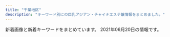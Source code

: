 ```yaml
---
title: "千葉地区"
description: "キーワード別にの巨乳アジアン・チャイナエステ嬢情報をまとめました。"
---
```


新着画像と新着キーワードをまとめています。
2021年06月20日の情報です。

<DmmAffiliateIns />
<KeywordTable
  shops={
    [
    {
        "img_links": [
            "http://www.es-goi.click/images/sys3.jpg",
            "http://www.es-goi.click/images/interior_t.jpg",
            "http://www.es-goi.click/images/sys4.jpg",
            "http://www.es-goi.click/images/tr.jpg",
            "http://www.es-goi.click/images/info.jpg",
            "http://www.es-goi.click/images/news.jpg",
            "http://www.es-goi.click/img/yuri1.jpg",
            "http://www.es-goi.click/images/line.jpg",
            "http://www.es-goi.click/images/1.jpg",
            "http://www.es-goi.click/images/sys5.jpg",
            "http://www.es-goi.click/img/emi1.jpg",
            "http://www.es-goi.click/img/hana1.jpg",
            "http://www.es-goi.click/images/mobile.jpg",
            "http://www.es-goi.click/img/rika1.jpg",
            "http://www.es-goi.click/images/head.jpg",
            "http://www.es-goi.click/images/3.jpg",
            "http://www.es-goi.click/images/sys1.jpg",
            "http://www.es-goi.click/images/sys2.jpg",
            "http://www.es-goi.click/images/staff_t.jpg",
            "http://www.es-goi.click/images/int2.jpg",
            "http://www.es-goi.click/images/int1.jpg",
            "http://www.es-goi.click/images/4.jpg",
            "http://www.es-goi.click/images/2.jpg"
        ],
        "keywords": {},
        "station": "JR\u4e94\u4e95\u99c5\u6771\u53e3",
        "url": "http://www.es-goi.click/",
        "name": "\u9759\u5fc3\u5802\uff5e\u30bb\u30a4\u30b7\u30f3\u30c9\u30a6\uff5e"
    },
    {
        "keywords": {
            "G": 4,
            "87": 5,
            "91": 1,
            "93": 1,
            "E": 6,
            "86": 4,
            "D": 12,
            "82": 1,
            "89": 2,
            "C": 2,
            "85": 3,
            "88": 4,
            "84": 1,
            "83": 2
        },
        "station": "JR\u6d25\u7530\u6cbc\u99c5\u5317\u53e3",
        "img_links": [
            "http://momoka.iest.info/photos/sites/11/2021/05/2021052010441693-600x800.jpg",
            "http://momoka.iest.info/photos/sites/11/2020/01/202001061550092.jpg",
            "http://momoka.iest.info/photos/sites/11/2019/12/2019121918430664.jpg",
            "http://momoka.iest.info/photos/sites/11/2019/12/2019120814110783.jpg",
            "http://momoka.iest.info/images/sp_top.png",
            "http://momoka.iest.info/photos/sites/11/2021/05/2021061119572176-e1623409049642.jpeg",
            "http://momoka.iest.info/images/tit_pick.png",
            "http://momoka.iest.info/photos/sites/11/2021/04/2021042614474181.jpg",
            "http://momoka.iest.info/photos/sites/11/2021/03/2021032715032815.jpg",
            "http://momoka.iest.info/images/tit_staff1.png",
            "http://momoka.iest.info/images/side_tel.jpg",
            "http://momoka.iest.info/photos/sites/11/2020/08/2020081513255337.jpg",
            "http://momoka.iest.info/photos/sites/11/2021/06/2021061511094623.jpg",
            "http://momoka.iest.info/photos/sites/11/2019/11/2019112219364120.jpg",
            "http://momoka.iest.info/photos/sites/11/2021/02/2021021911090965.jpg",
            "http://momoka.iest.info/photos/sites/11/2020/12/2020121016111969.jpg",
            "http://momoka.iest.info/photos/sites/11/2021/04/2021042614474181-600x800.jpg",
            "http://momoka.iest.info/images/link_nav02.jpg",
            "http://momoka.iest.info/photos/sites/11/2021/06/2021062114572622.jpg",
            "http://momoka.iest.info/photos/sites/11/2021/06/2021062020080527-e1624187298864.jpg",
            "http://momoka.iest.info/images/link_nav01.jpg",
            "http://momoka.iest.info/photos/sites/11/2021/06/2021061210281267.jpg",
            "http://momoka.iest.info/photos/sites/11/2021/02/2021022610281385.jpg",
            "http://momoka.iest.info/images/staff02.png",
            "http://momoka.iest.info/photos/sites/11/2019/12/2019120410554229.jpg",
            "http://momoka.iest.info/photos/sites/11/2021/01/202101081554510.jpg",
            "http://momoka.iest.info/photos/sites/11/2021/06/2021061511094623-600x800.jpg",
            "http://momoka.iest.info/photos/sites/11/2021/04/2021042011033371.jpg",
            "http://momoka.iest.info/images/top.png",
            "http://momoka.iest.info/photos/sites/11/2020/02/2020020411095362.jpg",
            "http://momoka.iest.info/images/tit_link.png",
            "http://momoka.iest.info/photos/sites/11/2021/05/2021052010441693.jpg",
            "http://momoka.iest.info/photos/sites/11/2020/07/2020073110302456-e1600047741736.jpg",
            "http://momoka.iest.info/images/side_mobile.jpg",
            "http://momoka.iest.info/photos/sites/11/2021/04/2021040412543851.jpg",
            "http://momoka.iest.info/images/link_nav05.jpg",
            "http://momoka.iest.info/images/end.png",
            "http://momoka.iest.info/photos/sites/11/2020/01/2020010615504056.jpg",
            "http://momoka.iest.info/photos/sites/11/2021/04/202104031114456.jpg",
            "http://momoka.iest.info/images/link_nav04.jpg",
            "http://momoka.iest.info/photos/sites/11/2020/07/2020073110302456.jpg",
            "http://momoka.iest.info/images/link_nav06.jpg",
            "http://momoka.iest.info/images/tit_new.png",
            "http://momoka.iest.info/images/staff01.png",
            "http://momoka.iest.info/images/link_nav03.jpg",
            "http://momoka.iest.info/photos/sites/11/2020/08/2020081513232423.jpg",
            "http://momoka.iest.info/photos/sites/11/2021/04/2021041915274145.jpg"
        ],
        "name": "\u6843\u9999",
        "url": "http://momoka.iest.info/"
    },
    {
        "station": "JR\u6d25\u7530\u6cbc\u99c5\u5317\u53e3",
        "img_links": [
            "http://utopia.relax-good.com/img/cast/mari-02.jpg",
            "http://utopia.relax-good.com/img/line_mark.png",
            "http://utopia.relax-good.com/img/interior/lobby.jpg",
            "http://utopia.relax-good.com/img/cast/akane-01.jpg",
            "http://utopia.relax-good.com/img/cast/aki-02.jpg",
            "https://qr-official.line.me/sid/M/vig0320r.png",
            "http://menlog.net/link/menlog8831.jpg",
            "https://scdn.line-apps.com/n/line_add_friends/btn/ja.png",
            "http://utopia.relax-good.com/img/cast/miyu-01.jpg",
            "http://utopia.relax-good.com/img/cast/miya-01.jpg",
            "http://utopia.relax-good.com/img/cast/nana-01.jpg",
            "http://utopia.relax-good.com/img/cast/yuki-01.jpg",
            "http://utopia.relax-good.com/img/cast/rina-02.jpg",
            "http://utopia.relax-good.com/img/cast/kaori-02.jpg",
            "http://utopia.relax-good.com/img/banners/20161121110248_DHQPVQBC_UXZGZTLA.jpg",
            "http://utopia.relax-good.com/img/cast/rumi-05.jpg",
            "http://utopia.relax-good.com/img/cast/momo-01.jpg",
            "http://utopia.relax-good.com/img/cast/uc.jpg",
            "http://utopia.relax-good.com/img/cast/mina-01.jpg",
            "http://utopia.relax-good.com/img/cast/natsumi-02.jpg",
            "http://utopia.relax-good.com/img/cast/emi-01.jpg"
        ],
        "keywords": {},
        "name": "utopia \uff5e\u30e6\u30fc\u30c8\u30d4\u30a2\uff5e",
        "url": "http://utopia.relax-good.com/"
    },
    {
        "keywords": {},
        "img_links": [
            "http://iyasi-time.com/images/top/top_08.png",
            "http://iyasi-time.com/images/top/top_06.jpg",
            "http://iyasi-time.com/images/top/top_05.jpg",
            "http://iyasi-time.com/images/page_top.png",
            "http://iyasi-time.com/images/top/top_03.jpg",
            "http://iyasi-time.com/images/home/top.jpg",
            "http://iyasi-time.com/images/top/top_04.jpg",
            "http://iyasi-time.com/images/staff_image/staf_09a.jpg",
            "http://iyasi-time.com/images/top/top_01.jpg",
            "http://iyasi-time.com/images/top/top_02.jpg"
        ],
        "url": "http://iyasi-time.com/",
        "name": "\u5eb7\u697d\u5712-KOURAKUEN-",
        "station": "JR\u4e94\u4e95\u99c5\u897f\u53e3"
    },
    {
        "img_links": [
            "http://heart-est.tokyo/images/end.png",
            "http://heart-est.tokyo/images/staff-tite.jpg",
            "http://heart-est.tokyo/images/r1.jpg",
            "http://heart-est.tokyo/images/haruka.jpg",
            "http://heart-est.tokyo/images/heart.png",
            "http://heart-est.tokyo/images/shizuka.jpg",
            "http://heart-est.tokyo/images/newface-t.jpg",
            "http://heart-est.tokyo/images/g0.jpg",
            "http://heart-est.tokyo/images/r2.jpg",
            "http://heart-est.tokyo/images/r4.jpg",
            "http://heart-est.tokyo/images/link-tite.jpg",
            "http://heart-est.tokyo/images/riri.jpg",
            "http://heart-est.tokyo/images/new-t.jpg",
            "http://heart-est.tokyo/images/emi.jpg",
            "http://heart-est.tokyo/images/r3.jpg"
        ],
        "url": "http://heart-est.tokyo/",
        "station": "JR\u6210\u7530\u99c5\u6771\u53e3",
        "keywords": {
            "85": 2,
            "86": 1,
            "84": 1
        },
        "name": "\u307e\u3054\u3053\u308d"
    },
    {
        "url": "http://www.lovegame.iesjp.com/",
        "img_links": [
            "http://www.lovegame.iesjp.com/img/btn_side_mobile.jpg",
            "http://www.lovegame.iesjp.com/img/ttl_info.png",
            "http://www.lovegame.iesjp.com/files/046.jpg",
            "http://www.lovegame.iesjp.com/files/029-02.jpg",
            "http://www.lovegame.iesjp.com/files/046-02.jpg",
            "http://www.lovegame.iesjp.com/files/052-02.jpg",
            "http://www.lovegame.iesjp.com/files/025-02.jpg",
            "http://www.lovegame.iesjp.com/files/049-02.jpg",
            "http://www.lovegame.iesjp.com/files/040-02.jpg",
            "http://www.lovegame.iesjp.com/img/pickup.jpg",
            "http://www.lovegame.iesjp.com/files/041.jpg",
            "http://www.lovegame.iesjp.com/images/slider/1.jpg",
            "http://www.lovegame.iesjp.com/files/050.jpg",
            "http://www.lovegame.iesjp.com/files/024.jpg",
            "http://www.lovegame.iesjp.com/files/050-02.jpg",
            "http://www.lovegame.iesjp.com/files/002.jpg",
            "http://www.lovegame.iesjp.com/files/041-02.jpg",
            "http://www.lovegame.iesjp.com/img/goback.jpg",
            "http://www.lovegame.iesjp.com/files/025.jpg",
            "http://www.lovegame.iesjp.com/files/040.jpg",
            "http://www.lovegame.iesjp.com/files/048.jpg",
            "http://www.lovegame.iesjp.com/files/029.jpg",
            "http://www.lovegame.iesjp.com/images/slider/2.jpg",
            "http://www.lovegame.iesjp.com/img/btn_blog.png",
            "http://www.lovegame.iesjp.com/files/013-02.jpg",
            "http://www.lovegame.iesjp.com/files/026-02.jpg",
            "http://www.lovegame.iesjp.com/files/052.jpg",
            "http://www.lovegame.iesjp.com/img/ttl_news.png",
            "http://www.lovegame.iesjp.com/files/026.jpg",
            "http://www.lovegame.iesjp.com/img/tel.png",
            "http://www.lovegame.iesjp.com/images/slider/3.jpg",
            "http://www.lovegame.iesjp.com/files/013.jpg",
            "http://www.lovegame.iesjp.com/files/048-02.jpg",
            "http://www.lovegame.iesjp.com/files/002-02.jpg",
            "http://www.lovegame.iesjp.com/files/049.jpg",
            "http://www.lovegame.iesjp.com/files/024-02.jpg"
        ],
        "keywords": {
            "D": 22,
            "87": 18,
            "84": 2,
            "85": 2,
            "86": 4,
            "C": 24
        },
        "name": "\u30e9\u30d6\u30b2\u30fc\u30e0",
        "station": "JR\u7a32\u6bdb\u99c5\u6771\u53e3"
    },
    {
        "station": "JR\u56db\u8857\u9053\u99c5\u5317\u53e3",
        "name": "\u304a\u304b\u3048\u308a",
        "keywords": {
            "86": 2,
            "D": 2,
            "89": 1,
            "C": 1
        },
        "img_links": [
            "http://www.cianzan.xyz/static/picture/right.jpg",
            "http://www.cianzan.xyz/uploads/201207/1-20120G05H03F.jpg",
            "http://www.cianzan.xyz/static/picture/nav-006.png",
            "http://www.cianzan.xyz/uploads/201204/1-20120414525DJ.jpg",
            "http://www.cianzan.xyz/uploads/201204/1-20120414562N15.jpg",
            "http://www.cianzan.xyz/static/picture/nav-001.png",
            "http://www.cianzan.xyz/static/picture/tel.png",
            "http://www.cianzan.xyz/static/picture/top003.jpg",
            "http://www.cianzan.xyz/static/picture/top01.png",
            "http://www.cianzan.xyz/static/picture/left.jpg",
            "http://www.cianzan.xyz/uploads/201209/1-20120911033J44.jpg",
            "http://www.cianzan.xyz/uploads/210610/1-210610152K64Q.jpg",
            "http://www.cianzan.xyz/static/picture/nav-003.png",
            "http://www.cianzan.xyz/uploads/201207/1-20120G05I9133.jpg",
            "http://www.cianzan.xyz/uploads/210610/1-210610152TL11.jpg",
            "http://www.cianzan.xyz/static/picture/nav-005.png",
            "http://www.cianzan.xyz/uploads/201209/1-201209110351409.jpg",
            "http://www.cianzan.xyz/static/picture/nav-004.png",
            "http://www.cianzan.xyz/static/picture/nav-002.png",
            "http://www.cianzan.xyz/uploads/210610/1-210610152Z4458.jpg"
        ],
        "url": "http://www.cianzan.xyz/"
    },
    {
        "img_links": [
            "http://massage-est.net/images/cg05.jpg",
            "http://massage-est.net/images/nav-001.png",
            "http://massage-est.net/images/cg02.jpg",
            "http://massage-est.net/images/nav-002.png",
            "http://massage-est.net/images/nav-003.png",
            "http://massage-est.net/images/no.png",
            "http://massage-est.net/images/nav-005.png",
            "http://massage-est.net/images/tel.png",
            "http://massage-est.net/images/nav-006.png",
            "http://massage-est.net/images/nav-004.png"
        ],
        "keywords": {
            "D": 2,
            "86": 2
        },
        "url": "http://massage-est.net/",
        "name": "\u8309\u8389\u82b1",
        "station": "JR\u516b\u5e61\u5bbf\u99c5\u897f\u53e3"
    },
    {
        "keywords": {
            "D": 2,
            "86": 11,
            "E": 2
        },
        "station": "\u4eac\u6210\u81fc\u4e95\u99c5\u5357\u53e3",
        "url": "http://forever-est.xyz/",
        "name": "\u30af\u30ed\u30fc\u30d0\u30fc",
        "img_links": [
            "http://forever-est.xyz/img/eve.jpg",
            "http://forever-est.xyz/img/st6.jpg",
            "http://forever-est.xyz/img/st2.jpg",
            "http://forever-est.xyz/img/r1.jpg",
            "http://forever-est.xyz/img/sta3.jpg",
            "http://forever-est.xyz/img/no.png",
            "http://forever-est.xyz/img/fla.jpg",
            "http://forever-est.xyz/img/sta1.jpg",
            "http://forever-est.xyz/img/sta5.jpg",
            "http://forever-est.xyz/img/st5.jpg",
            "http://forever-est.xyz/img/sta2.jpg",
            "http://forever-est.xyz/img/st3.jpg",
            "http://forever-est.xyz/img/st1.jpg",
            "http://forever-est.xyz/img/sta6.jpg",
            "http://forever-est.xyz/img/top.jpg"
        ]
    },
    {
        "img_links": [
            "http://guyutie.xyz/uploads/210423/1-2104231005135E.jpg",
            "http://guyutie.xyz/uploads/210423/1-2104231005262O.jpg",
            "http://guyutie.xyz/index_files/room1.jpg",
            "http://guyutie.xyz/index_files/room3.jpg",
            "http://guyutie.xyz/uploads/210423/1-210423100539134.jpg",
            "http://guyutie.xyz/index_files/room4.jpg",
            "http://guyutie.xyz/index_files/room2.jpg",
            "http://guyutie.xyz/uploads/210423/1-210423100551V0.jpg"
        ],
        "url": "http://guyutie.xyz/",
        "name": "\u732b\u3061\u3083\u3093",
        "station": "\u5343\u8449\u4e2d\u592e\u99c5\u897f\u53e3",
        "keywords": {
            "88": 4,
            "90": 4,
            "F": 4,
            "92": 8,
            "E": 8,
            "D": 4
        }
    },
    {
        "station": "JR\u5343\u8449\u99c5\u6771\u53e3",
        "img_links": [
            "http://www.with-you.xyz/Uploads/News/6086782d7b9b5.jpg",
            "http://www.with-you.xyz/Uploads/News/604ef9c5646ef.jpg",
            "http://www.with-you.xyz/ueditor/php/upload/image/20180507/1525658571678747.png",
            "http://www.with-you.xyz/Uploads/user/5aefb0beaf05c.jpg",
            "http://www.with-you.xyz/Uploads/News/60aaf786e85c6.jpg",
            "http://www.with-you.xyz/ueditor/php/upload/image/20180509/1525834473168892.png",
            "http://www.with-you.xyz/Public/Reception/picture/pick_staff6.jpg",
            "http://www.with-you.xyz/Public/Reception/picture/staff-bar.png",
            "http://www.with-you.xyz/Uploads/News/608f51cdca75d.jpg",
            "http://www.with-you.xyz/Uploads/News/606bbd0713603.jpg",
            "http://www.with-you.xyz/ueditor/php/upload/image/20180508/1525743116677647.jpg",
            "http://www.with-you.xyz/Uploads/News/60615e98e12fb.jpg",
            "http://www.with-you.xyz/ueditor/php/upload/image/20180507/1525658576587164.png",
            "http://www.with-you.xyz/Uploads/News/607d2ef3102ec.jpg",
            "http://www.with-you.xyz/ueditor/php/upload/image/20180508/1525743921831574.png",
            "http://www.with-you.xyz/Uploads/News/6073afa4b26eb.jpg",
            "http://www.with-you.xyz/Uploads/News/60bd6cabddaad.jpg",
            "http://www.with-you.xyz/Uploads/user/5aefb1192c299.jpg",
            "http://www.with-you.xyz/Uploads/News/60b43cec1f519.jpg",
            "http://www.with-you.xyz/Uploads/user/5aefb12fd808d.jpg",
            "http://www.with-you.xyz/Uploads/News/6098867072da3.jpg",
            "http://www.with-you.xyz/Uploads/News/6045c8ad0f0ea.jpg",
            "http://www.with-you.xyz/Public/Reception/picture/news.png",
            "http://www.with-you.xyz/Uploads/News/603c771dd0d06.jpg",
            "http://www.with-you.xyz/Uploads/News/60c7f5e958647.jpg",
            "http://www.with-you.xyz/Uploads/News/6058318102681.jpg",
            "http://www.with-you.xyz/Uploads/News/60a1cdc6bc847.jpg",
            "http://www.with-you.xyz/Uploads/News/60cfe876d9fda.jpg",
            "http://www.with-you.xyz/Uploads/News/60331355bced0.jpg",
            "http://www.with-you.xyz/Uploads/user/5aefb0da5df20.jpg"
        ],
        "name": "with you",
        "url": "http://www.with-you.xyz/",
        "keywords": {
            "\u4e73": 3
        }
    },
    {
        "url": "http://es-happy.work/",
        "keywords": {},
        "img_links": [
            "http://es-happy.work/staff/sora.jpg",
            "http://es-happy.work/images/int1.jpg",
            "http://es-happy.work/images/tr2.jpg",
            "http://es-happy.work/images/interior_t.jpg",
            "http://es-happy.work/images/2.jpg",
            "http://es-happy.work/images/staff_t.jpg",
            "http://es-happy.work/images/sys1.jpg",
            "http://es-happy.work/images/tr1.jpg",
            "http://es-happy.work/img/momo1.jpg",
            "http://es-happy.work/staff/momo.jpg",
            "http://es-happy.work/images/1.jpg",
            "http://es-happy.work/images/news.jpg",
            "http://es-happy.work/images/topgirl.jpg",
            "http://es-happy.work/images/ac2.jpg",
            "http://es-happy.work/images/3.jpg",
            "http://es-happy.work/images/sys3.jpg",
            "http://es-happy.work/img/sora1.jpg",
            "http://es-happy.work/images/ac1.jpg",
            "http://es-happy.work/images/concept.jpg",
            "http://es-happy.work/img/runa1.jpg",
            "http://es-happy.work/images/int2.jpg",
            "http://es-happy.work/images/int3.jpg",
            "http://es-happy.work/images/sys2.jpg",
            "http://es-happy.work/images/tr3.jpg",
            "http://es-happy.work/images/tr.jpg",
            "http://es-happy.work/images/head.jpg",
            "http://es-happy.work/staff/runa.jpg"
        ],
        "name": "\u60a0",
        "station": "JR\u6210\u7530\u99c5"
    },
    {
        "name": "\u548c\uff5e\u306a\u3054\u307f\uff5e",
        "station": "JR\u6210\u7530\u99c5",
        "url": "https://www.ikoi-este.com/",
        "img_links": [
            "https://www.ikoi-este.com/images/girl/gal_2104030100051617422410005.jpg",
            "https://www.ikoi-este.com/images/girl/gal_2104030100051617422410004.jpg",
            "https://www.ikoi-este.com/images/girl/gal_2104030102251617422567004.jpg",
            "https://www.ikoi-este.com/images/interior/s3.jpg",
            "https://www.ikoi-este.com/i/images/5.jpg",
            "https://www.ikoi-este.com/i/images/2.jpg",
            "https://www.ikoi-este.com/i/images/3.jpg",
            "https://www.ikoi-este.com/images/interior/s2.jpg",
            "https://www.ikoi-este.com/images/girl/gal_2104030134471617424572005.jpg",
            "https://www.ikoi-este.com/sp/img/2.jpg",
            "https://www.ikoi-este.com/images/contents.jpg",
            "https://www.ikoi-este.com/images/interior/s6.jpg",
            "https://www.ikoi-este.com/sp/img/6.jpg",
            "https://www.ikoi-este.com/i/images/1.jpg",
            "https://www.ikoi-este.com/i/images/4.jpg",
            "https://www.ikoi-este.com/sp/img/5.jpg",
            "https://www.ikoi-este.com/images/girl/gal_2104030102251617422567005.jpg",
            "https://www.ikoi-este.com/i/images/6.jpg",
            "https://www.ikoi-este.com/images/y.jpg",
            "https://www.ikoi-este.com/images/menu/staff_off.jpg",
            "https://www.ikoi-este.com/images/interior/s4.jpg",
            "https://www.ikoi-este.com/images/menu/interior_off.jpg",
            "https://www.ikoi-este.com/images/interior/1.jpg",
            "https://www.ikoi-este.com/images/interior/s1.jpg",
            "https://www.ikoi-este.com/images/interior/s5.jpg",
            "https://www.ikoi-este.com/sp/img/1.jpg",
            "https://www.ikoi-este.com/images/girl/gal_2104030134471617424572004.jpg",
            "https://www.ikoi-este.com/images/menu/top_off.jpg",
            "https://www.ikoi-este.com/images/menu/contents_off.jpg",
            "https://www.ikoi-este.com/sp/img/3.jpg",
            "https://www.ikoi-este.com/sp/img/4.jpg"
        ],
        "keywords": {}
    },
    {
        "name": "Hani\u30fb\u30cf\u30cb",
        "keywords": {
            "\u30bb\u30af\u30b7\u30fc": 18,
            "86": 72,
            "87": 108,
            "84": 36,
            "C": 54,
            "E": 72,
            "F": 72,
            "D": 108,
            "88": 36,
            "89": 18,
            "85": 36
        },
        "url": "http://hani.iest.info/",
        "station": "JR\u897f\u5343\u8449\u99c5\u5357\u53e3",
        "img_links": [
            "http://hani.iest.info/photos/sites/18/2020/06/2020060903502382.jpg",
            "http://hani.iest.info/photos/sites/18/2020/04/2020040603070417.jpg",
            "http://hani.iest.info/photos/sites/18/2021/05/2021052205570339.jpg",
            "http://hani.iest.info/photos/sites/18/2019/10/201910060213393.jpg",
            "http://hani.iest.info/photos/sites/18/2021/04/202104290552300.jpg",
            "http://hani.iest.info/images/room3.jpg",
            "http://hani.iest.info/photos/sites/18/2019/10/201910060213369.jpg",
            "http://hani.iest.info/photos/sites/18/2019/11/2019112910073821.jpg",
            "http://hani.iest.info/images/mobile.jpg",
            "http://hani.iest.info/images/room4.jpg",
            "http://hani.iest.info/photos/sites/18/2019/10/2019100602133570.jpg",
            "http://hani.iest.info/photos/sites/18/2020/06/2020060903502311.jpg",
            "http://hani.iest.info/photos/sites/18/2019/10/2019101407222356.jpg",
            "http://hani.iest.info/photos/sites/18/2019/10/2019101903334729.jpg",
            "http://hani.iest.info/photos/sites/18/2020/05/2020052207375063.jpg",
            "http://hani.iest.info/photos/sites/18/2019/12/201912200803389.jpg",
            "http://hani.iest.info/images/acc3.jpg",
            "http://hani.iest.info/photos/sites/18/2019/10/2019100602133354.jpg",
            "http://hani.iest.info/images/room1.jpg",
            "http://hani.iest.info/photos/sites/18/2019/10/2019100602133621.jpg",
            "http://hani.iest.info/photos/sites/18/2020/04/2020040603065891.jpg",
            "http://hani.iest.info/images/s_link.png",
            "http://hani.iest.info/photos/sites/18/2021/05/2021052205570965.jpg",
            "http://hani.iest.info/images/s1.jpg",
            "http://hani.iest.info/photos/sites/18/2019/10/2019100602133829.jpg",
            "http://hani.iest.info/photos/sites/18/2019/12/2019120309530549.jpg",
            "http://hani.iest.info/photos/sites/18/2020/02/2020022704441935.jpg",
            "http://hani.iest.info/photos/sites/18/2019/10/201910060213371.jpg",
            "http://hani.iest.info/images/s3.jpg",
            "http://hani.iest.info/photos/sites/18/2019/10/2019100602133666.jpg",
            "http://hani.iest.info/photos/sites/18/2019/12/2019122008033171.jpg",
            "http://hani.iest.info/images/acc2.jpg",
            "http://hani.iest.info/photos/sites/18/2020/02/2020022704442031.jpg",
            "http://hani.iest.info/images/s_staff.png",
            "http://hani.iest.info/photos/sites/18/2019/12/2019122008033573.jpg",
            "http://hani.iest.info/photos/sites/18/2019/10/2019101407222923.jpg",
            "http://hani.iest.info/images/room2.jpg",
            "http://hani.iest.info/images/acc1.jpg",
            "http://hani.iest.info/images/news.png",
            "http://hani.iest.info/images/top.png",
            "http://hani.iest.info/photos/sites/18/2020/06/2020060903502282.jpg"
        ]
    },
    {
        "img_links": [
            "http://otona-room.work/head_2_3705_1542686088990068.jpg",
            "http://otona-room.work/4.jpg",
            "http://otona-room.work/movie.png",
            "http://otona-room.work/staff_5562_1531961868171342.jpeg",
            "http://otona-room.work/head_1_3705_1534384950723871.jpg",
            "http://otona-room.work/staff_5630_1549447096342302.jpg",
            "http://otona-room.work/g2.jpg",
            "http://otona-room.work/3.jpg",
            "http://otona-room.work/5.jpg",
            "http://otona-room.work/staff_7611_1551333114399883.jpeg",
            "http://otona-room.work/furo.jpg",
            "http://otona-room.work/1.jpg",
            "http://otona-room.work/b3.jpg",
            "http://otona-room.work/kanban.jpg",
            "http://otona-room.work/b2.jpg",
            "http://otona-room.work/1620041930.jpeg",
            "http://otona-room.work/staff_5562_1531961868171342.jpg",
            "http://otona-room.work/staff_7611_1551333114399883.jpg"
        ],
        "url": "http://otona-room.work/",
        "station": "\u6804\u753a\u99c51\u756a\u53e3",
        "name": "\u6843\u6e90\u90f7",
        "keywords": {}
    },
    {
        "url": "http://sakura-es.biz",
        "name": "\u3055\u304f\u3089",
        "img_links": [
            "http://sakura-es.biz/images/st03.jpg",
            "http://sakura-es.biz/images/bottom.jpg",
            "http://sakura-es.biz/images/r3.jpg",
            "http://sakura-es.biz/images/st02.jpg",
            "http://sakura-es.biz/images/r1.jpg",
            "http://sakura-es.biz/images/top.png",
            "http://sakura-es.biz/images/mobile.jpg",
            "http://sakura-es.biz/images/staffr.jpg",
            "http://sakura-es.biz/images/st01.jpg"
        ],
        "station": "JR\u6210\u7530\u99c5\u6771\u53e3",
        "keywords": {}
    },
    {
        "keywords": {},
        "station": "\u52dd\u7530\u53f0\u99c5\u5357\u53e3",
        "img_links": [
            "http://ai.es-relax.info/gals/yui2.jpg",
            "http://ai.es-relax.info/images/info (2).jpg",
            "http://ai.es-relax.info/gals/haruka1.jpg",
            "http://ai.es-relax.info/gals/natumi2.jpg",
            "http://ai.es-relax.info/images/info (1).jpg",
            "http://ai.es-relax.info/images/kp.jpg",
            "http://ai.es-relax.info/gals/cizuka1.jpg",
            "http://ai.es-relax.info/gals/yui1.jpg",
            "http://ai.es-relax.info/images/info (3).jpg",
            "http://ai.es-relax.info/gals/aya1.jpg",
            "http://ai.es-relax.info/gals/ayumi1.jpg",
            "http://ai.es-relax.info/images/kp2.jpg",
            "http://ai.es-relax.info/gals/mimi1.jpg",
            "http://ai.es-relax.info/images/info (4).jpg",
            "http://ai.es-relax.info/gals/ayumi2.jpg",
            "http://ai.es-relax.info/gals/mimi2.jpg",
            "http://ai.es-relax.info/gals/natumi1.jpg",
            "http://ai.es-relax.info/gals/aya2.jpg",
            "http://ai.es-relax.info/gals/remi1.jpg",
            "http://ai.es-relax.info/images/qr.jpg",
            "http://ai.es-relax.info/gals/remi2.jpg"
        ],
        "url": "http://ai.es-relax.info/",
        "name": "\u611b"
    },
    {
        "name": "\u516b\u5343\u4ee3\u30c7\u30e9\u30c3\u30af\u30b9",
        "station": "\u516b\u5343\u4ee3\u53f0\u99c5\u897f\u53e3",
        "keywords": {},
        "img_links": [
            "https://yachiyodai-mensesthe.com/icon/line.png",
            "https://yachiyodai-mensesthe.com/staff/kaori-l1.jpg",
            "https://yachiyodai-mensesthe.com/images/clear.png",
            "https://yachiyodai-mensesthe.com/images/qrcode.png",
            "https://yachiyodai-mensesthe.com/footer/footer-staff.png",
            "https://yachiyodai-mensesthe.com/staff/mimi-s1.jpg",
            "https://yachiyodai-mensesthe.com/staff/ayumi-s1.jpg",
            "https://yachiyodai-mensesthe.com/room/room-l6.jpg",
            "https://yachiyodai-mensesthe.com/room/room-l1.jpg",
            "https://yachiyodai-mensesthe.com/images/esthe4.jpg",
            "https://yachiyodai-mensesthe.com/images/main1.jpg",
            "https://yachiyodai-mensesthe.com/images/esthe1.jpg",
            "https://yachiyodai-mensesthe.com/icon/twitter.png",
            "https://yachiyodai-mensesthe.com/room/room-l2.jpg",
            "https://yachiyodai-mensesthe.com/footer/footer-tel.png",
            "https://yachiyodai-mensesthe.com/images/main-sp.jpg",
            "https://yachiyodai-mensesthe.com/icon/yelp.png",
            "https://yachiyodai-mensesthe.com/room/room-l4.jpg",
            "https://yachiyodai-mensesthe.com/images/esthe3.jpg",
            "https://yachiyodai-mensesthe.com/staff/risa-s1.jpg",
            "https://yachiyodai-mensesthe.com/footer/footer-line.png",
            "https://yachiyodai-mensesthe.com/staff/hiromi-l1.jpg",
            "https://yachiyodai-mensesthe.com/images/header3.png",
            "https://yachiyodai-mensesthe.com/images/obi.jpg",
            "https://yachiyodai-mensesthe.com/images/esthe2.jpg",
            "https://yachiyodai-mensesthe.com/room/room-l5.jpg",
            "https://yachiyodai-mensesthe.com/staff/sayuri-s1.jpg",
            "https://yachiyodai-mensesthe.com/icon/facebook.png",
            "https://yachiyodai-mensesthe.com/mens-esthe/2021/06/18/risa-s1.jpg",
            "https://yachiyodai-mensesthe.com/staff/sayuri-l1.jpg",
            "https://yachiyodai-mensesthe.com/staff/mimi-l1.jpg",
            "https://yachiyodai-mensesthe.com/staff/risa-l1.jpg",
            "https://yachiyodai-mensesthe.com/staff/hiromi-s1.jpg",
            "https://yachiyodai-mensesthe.com/room/room-l3.jpg",
            "https://yachiyodai-mensesthe.com/staff/ayumi-l1.jpg",
            "https://yachiyodai-mensesthe.com/staff/kaori-s1.jpg",
            "https://yachiyodai-mensesthe.com/images/camp.jpg"
        ],
        "url": "https://yachiyodai-mensesthe.com/"
    },
    {
        "name": "\u6708\u306e\u604b",
        "station": "\u4eac\u6210\u81fc\u4e95\u99c5\u5317\u53e3",
        "img_links": [
            "http://tsukinokoi.tyo.ac/images/top.png",
            "http://tsukinokoi.tyo.ac/images/s_pick.png",
            "http://tsukinokoi.tyo.ac/images/s_staff.png",
            "http://tsukinokoi.a1.tyo.ac/upload/sites/10/2016/12/staff2.jpg",
            "http://tsukinokoi.a1.tyo.ac/upload/sites/10/2016/12/staff2-280x411.jpg",
            "http://tsukinokoi.tyo.ac/images/info1.png",
            "http://tsukinokoi.a1.tyo.ac/upload/sites/10/2016/12/staff1-280x411.jpg",
            "http://tsukinokoi.a1.tyo.ac/upload/sites/10/2016/12/staff1.jpg",
            "http://tsukinokoi.tyo.ac/images/new.png",
            "http://tsukinokoi.tyo.ac/images/s_news.png"
        ],
        "keywords": {
            "C": 7
        },
        "url": "http://tsukinokoi.tyo.ac/"
    },
    {
        "img_links": [
            "http://golden-time.jpn.mn/photos/sites/69/2020/06/2020061808580654.jpg",
            "http://golden-time.jpn.mn/images/ico01.png",
            "http://golden-time.jpn.mn/photos/sites/69/2019/12/2019121206424523.jpg",
            "http://golden-time.jpn.mn/images/info2.jpg",
            "http://golden-time.jpn.mn/images/sp_top.jpg",
            "http://golden-time.jpn.mn/images/link_nav06.jpg",
            "http://golden-time.jpn.mn/photos/sites/69/2020/09/202009160836574.jpg",
            "http://golden-time.jpn.mn/photos/sites/69/2021/05/2021050316143157.jpg",
            "http://golden-time.jpn.mn/photos/sites/69/2020/12/2020122203240620.jpg",
            "http://golden-time.jpn.mn/photos/sites/69/2019/12/2019120209284771.jpg",
            "http://golden-time.jpn.mn/images/link_nav01.jpg",
            "http://golden-time.jpn.mn/photos/sites/69/2020/09/2020091207515151.jpg",
            "http://golden-time.jpn.mn/photos/sites/69/2019/12/2019120901533068.jpg",
            "http://golden-time.jpn.mn/images/link_nav03.jpg",
            "http://golden-time.jpn.mn/photos/sites/69/2020/05/2020053002120414.jpg",
            "http://golden-time.jpn.mn/images/side_mobile.jpg",
            "http://golden-time.jpn.mn/photos/sites/69/2019/12/2019120209284861.jpg",
            "http://golden-time.jpn.mn/images/info3.jpg",
            "http://golden-time.jpn.mn/images/info1.jpg",
            "http://golden-time.jpn.mn/photos/sites/69/2019/12/2019120804110927.jpg",
            "http://golden-time.jpn.mn/photos/sites/69/2019/12/201912060728409.jpg",
            "http://golden-time.jpn.mn/photos/sites/69/2021/03/2021032410092298.jpg",
            "http://golden-time.jpn.mn/photos/sites/69/2019/12/2019122305283220.jpg",
            "http://golden-time.jpn.mn/images/link_nav04.jpg",
            "http://golden-time.jpn.mn/photos/sites/69/2020/09/2020091207514598.jpg",
            "http://golden-time.jpn.mn/photos/sites/69/2021/03/2021031615565242.jpg",
            "http://golden-time.jpn.mn/images/link_nav02.jpg",
            "http://golden-time.jpn.mn/images/link_nav05.jpg",
            "http://golden-time.jpn.mn/images/side_link.jpg",
            "http://golden-time.jpn.mn/photos/sites/69/2019/12/2019120209284923.jpg",
            "http://golden-time.jpn.mn/images/link_nav07.jpg",
            "http://golden-time.jpn.mn/photos/sites/69/2020/11/2020111607331079.jpg",
            "http://golden-time.jpn.mn/images/top_slider02.png",
            "http://golden-time.jpn.mn/images/side_tel.jpg",
            "http://golden-time.jpn.mn/photos/sites/69/2021/04/2021042017202961.jpg",
            "http://golden-time.jpn.mn/images/top_slider01.jpg",
            "http://golden-time.jpn.mn/photos/sites/69/2020/11/2020110608161178.jpg",
            "http://golden-time.jpn.mn/images/top.png"
        ],
        "url": "http://golden-time.jpn.mn/",
        "station": "JR\u6d25\u7530\u6cbc\u99c5\u5317\u53e3",
        "keywords": {
            "E": 1,
            "86": 4,
            "87": 3,
            "83": 1,
            "84": 1,
            "85": 4,
            "D": 12
        },
        "name": "\u30b4\u30fc\u30eb\u30c7\u30f3\u30bf\u30a4\u30e0"
    },
    {
        "keywords": {
            "84": 12,
            "83": 12,
            "D": 12,
            "C": 24,
            "85": 6
        },
        "station": "\u6210\u7530\u99c5\u897f\u53e3",
        "img_links": [
            "http://foryou.este.work/2/uploadimg/1621321234.jpg",
            "http://foryou.este.work/2/uploadimg/1565950572.jpg",
            "http://foryou.este.work/2/uploadimg/1574764277.jpg",
            "http://foryou.este.work/top.jpg",
            "http://foryou.este.work/2/uploadimg/1615350214.jpg",
            "http://foryou.este.work/mens-esthe.png",
            "http://foryou.este.work/2/uploadimg/1565558725.jpg",
            "http://foryou.este.work/kanban.jpg"
        ],
        "url": "http://foryou.este.work/",
        "name": "For You \u30d5\u30a9\u30fc\u30e6\u30fc"
    },
    {
        "station": "\u9577\u6d66\u99c5\u5357\u53e3",
        "img_links": [
            "http://sakura.refle.shop/wp-content/uploads/2021/06/aef115b8ba924d6fef86fb3ab74ff59-768x1024.jpg",
            "http://sakura.refle.shop/wp-content/uploads/2021/05/fff4293299069c3e7778810af9b75e9-599x1024.jpg",
            "http://sakura.refle.shop/wp-content/uploads/2021/02/fc01b0ad57f84753c67f9cbd1c39504-576x1024.jpg",
            "http://sakura.refle.shop/wp-content/uploads/2021/02/u30667598442406118055fm26gp0.jpg",
            "http://sakura.refle.shop/wp-content/uploads/2021/05/fff4293299069c3e7778810af9b75e9-400x500.jpg",
            "http://sakura.refle.shop/wp-content/uploads/2021/02/8b0ef78fc6219c9d52b8cd277fcf96f-576x1024.jpg",
            "http://sakura.refle.shop/wp-content/uploads/2021/02/28259450e36792ab9dc1c91eedf249b-576x1024.jpg",
            "http://sakura.refle.shop/wp-content/uploads/2021/02/5f3cb976bbb21a5669ff6bd1665841c-576x1024.jpg",
            "http://sakura.refle.shop/wp-content/uploads/2021/02/8bfc95f3196ddfdafdcbf1188a8042e-576x1024.jpg",
            "http://sakura.refle.shop/wp-content/uploads/2021/02/fc01b0ad57f84753c67f9cbd1c39504-400x500.jpg",
            "http://sakura.refle.shop/wp-content/uploads/2021/02/011e151d3ba49801a74fe2b21ee48dc-576x1024.jpg",
            "http://sakura.refle.shop/wp-content/uploads/2021/02/0ea1abb694e5c2ac70d0c9d9ba0fc0d-576x1024.jpg",
            "http://www.aqut.sakura.ne.jp/sakura/wp-content/uploads/2021/02/640x905.jpg",
            "http://sakura.refle.shop/wp-content/uploads/2021/06/aef115b8ba924d6fef86fb3ab74ff59-400x500.jpg",
            "http://www.aqut.sakura.ne.jp/sakura/wp-content/uploads/2021/02/980x450.jpg",
            "http://sakura.refle.shop/wp-content/uploads/2021/03/980x550-1-1.jpg"
        ],
        "name": "\u685c",
        "url": "http://sakura.refle.shop/",
        "keywords": {}
    },
    {
        "img_links": [
            "https://inage-grace.com/room/room-l3.jpg",
            "https://inage-grace.com/images/esthe1.jpg",
            "https://inage-grace.com/images/esthe4.jpg",
            "https://inage-grace.com/images/esthe2.jpg",
            "https://inage-grace.com/staff/rina-s1.jpg",
            "https://inage-grace.com/staff/mai-s1.jpg",
            "https://inage-grace.com/icon/facebook.png",
            "https://inage-grace.com/images/clear.png",
            "https://inage-grace.com/room/room-l2.jpg",
            "https://inage-mensesthe.com/icon/line.png",
            "https://inage-grace.com/room/room-l1.jpg",
            "https://inage-grace.com/staff/aika-l1.jpg",
            "https://inage-mensesthe.com/icon/twitter.png",
            "https://inage-grace.com/images/qrcode.png",
            "https://inage-grace.com/staff/mai-top.jpg",
            "https://inage-grace.com/icon/yelp.png",
            "https://inage-grace.com/icon/line.png",
            "https://inage-grace.com/images/esthe3.jpg",
            "https://inage-grace.com/images/header3.png",
            "https://inage-grace.com/staff/mai-l1.jpg",
            "https://inage-grace.com/staff/aika-top.jpg",
            "https://inage-mensesthe.com/icon/yelp.png",
            "https://inage-grace.com/staff/sora-top.jpg",
            "https://inage-grace.com/staff/aika-s1.jpg",
            "https://inage-grace.com/staff/sora-s1.jpg",
            "https://inage-mensesthe.com/icon/facebook.png",
            "https://inage-grace.com/icon/twitter.png",
            "https://inage-grace.com/footer/footer-tel.png",
            "https://inage-grace.com/staff/rina-l1.jpg",
            "https://inage-grace.com/staff/rina-top.jpg",
            "https://inage-grace.com/images/main-sp.jpg",
            "https://inage-grace.com/images/main1.jpg",
            "https://inage-grace.com/staff/sora-l1.jpg",
            "https://inage-grace.com/room/room-l4.jpg",
            "https://inage-grace.com/footer/footer-staff.png",
            "https://inage-grace.com/footer/footer-line.png"
        ],
        "station": "JR\u7a32\u6bdb\u99c5\u897f\u53e3",
        "keywords": {
            "84": 5,
            "86": 5,
            "90": 5,
            "87": 5
        },
        "name": "Grace",
        "url": "https://inage-grace.com/"
    },
    {
        "keywords": {
            "C": 7
        },
        "url": "https://www.orange-relaxation.com/",
        "station": "JR\u8607\u6211\u99c5",
        "img_links": [
            "https://static.wixstatic.com/media/656261_f19819762927421fbc7e462b610e64db~mv2.jpg",
            "https://static.wixstatic.com/media/656261_cd548a1ebd6547bca0b1f7902b51ec53~mv2.jpg",
            "https://static.wixstatic.com/media/656261_1e3c42dadc4c43f6a67e3c43ab3a7e86~mv2.jpg",
            "https://static.wixstatic.com/media/656261_352bc4d873814c08890c13c58d54ed11~mv2.jpg",
            "https://static.wixstatic.com/media/656261_d5f654a2160b48ac899281411259fefe~mv2.jpg",
            "https://static.wixstatic.com/media/656261_13b56d76ba4b4f3fbdd2d614b7f3131a~mv2.jpg",
            "https://static.wixstatic.com/media/656261_dc91ba7dbcfd49cf94b6f33f427eabc4~mv2.jpg"
        ],
        "name": "Orange \u30aa\u30e9\u30f3\u30b8\u30e5"
    },
    {
        "url": "http://www.t-bell.work/",
        "station": "\u4eac\u6210\u7dda\u5343\u8449\u4e2d\u592e\u99c5\u6771\u53e3",
        "img_links": [
            "http://www.t-bell.work/images/10.jpg",
            "http://www.t-bell.work/images/interior_t.jpg",
            "http://www.t-bell.work/images/head.jpg",
            "http://www.t-bell.work/img/kumi2.jpg",
            "http://www.t-bell.work/images/6.jpg",
            "http://www.t-bell.work/images/2.jpg",
            "http://www.t-bell.work/img/sakura1.jpg",
            "http://www.t-bell.work/img/riri1.jpg",
            "http://www.t-bell.work/img/mayu1.jpg",
            "http://www.t-bell.work/images/staff_t.jpg",
            "http://www.t-bell.work/images/7.jpg",
            "http://www.t-bell.work/img/yuki1.jpg",
            "http://www.t-bell.work/img/ayumi2.jpg",
            "http://www.t-bell.work/img/momo1.jpg",
            "http://www.t-bell.work/images/info.jpg",
            "http://www.t-bell.work/img/megumi1.jpg",
            "http://www.t-bell.work/img/riri2.jpg",
            "http://www.t-bell.work/images/interior1.png",
            "http://www.t-bell.work/img/mayu2.jpg",
            "http://www.t-bell.work/images/12.jpg",
            "http://www.t-bell.work/images/sys1.png",
            "http://www.t-bell.work/images/3.jpg",
            "http://www.t-bell.work/images/5.jpg",
            "http://www.t-bell.work/images/line.png",
            "http://www.t-bell.work/images/4.jpg",
            "http://www.t-bell.work/images/news.jpg",
            "http://www.t-bell.work/img/miho1.jpg",
            "http://www.t-bell.work/images/9.jpg",
            "http://www.t-bell.work/images/sys2.png",
            "http://www.t-bell.work/images/11.jpg",
            "http://www.t-bell.work/images/si.png",
            "http://www.t-bell.work/images/1.jpg",
            "http://www.t-bell.work/img/kumi3.jpg",
            "http://www.t-bell.work/img/ayumi1.jpg",
            "http://www.t-bell.work/images/8.jpg",
            "http://www.t-bell.work/img/kumi1.jpg",
            "http://www.t-bell.work/images/interior.png"
        ],
        "name": "\u685c\u6843",
        "keywords": {}
    },
    {
        "url": "http://xn--cckzerb5br7a.net/",
        "keywords": {
            "87": 1,
            "86": 3,
            "D": 4,
            "E": 2,
            "85": 2
        },
        "name": "\u697d\u5712\u5802",
        "station": "\u5317\u7fd2\u5fd7\u91ce\u99c5",
        "img_links": [
            "http://xn--cckzerb5br7a.net/images/bj3.jpg",
            "http://xn--cckzerb5br7a.net/images/cg02.jpg",
            "http://xn--cckzerb5br7a.net/images/cg05.jpg",
            "http://xn--cckzerb5br7a.net/images/cg03.jpg",
            "http://xn--cckzerb5br7a.net/images/cg01.jpg",
            "http://xn--cckzerb5br7a.net/images/cg06.jpg",
            "http://xn--cckzerb5br7a.net/images/cg04.jpg"
        ]
    },
    {
        "name": "\u30ea\u30e9\u30db\u30fc\u30e0",
        "station": "\u5317\u7fd2\u5fd7\u91ce\u99c5\u6771\u53e3",
        "url": "http://www.yatunomi.com/",
        "img_links": [
            "http://www.yatunomi.com/images/006.jpg",
            "http://www.yatunomi.com/images/01.jpg",
            "http://www.yatunomi.com/images/005.jpg",
            "http://www.yatunomi.com/images/46-11051416223130.jpg",
            "http://www.yatunomi.com/images/sample_photo1.jpg",
            "http://www.yatunomi.com/images/sample_photo3.jpg",
            "http://www.yatunomi.com/images/004.jpg",
            "http://www.yatunomi.com/images/2.jpg",
            "http://www.yatunomi.com/images/sample_photo2.jpg",
            "http://www.yatunomi.com/images/003.jpg",
            "http://www.yatunomi.com/images/sample1.jpg",
            "http://www.yatunomi.com/images/sample_photo4.jpg",
            "http://www.yatunomi.com/images/3.jpg",
            "http://www.yatunomi.com/images/1.jpg",
            "http://www.yatunomi.com/images/02.jpg",
            "http://www.yatunomi.com/images/icon_bar.png"
        ],
        "keywords": {}
    },
    {
        "name": "\u79cb\u6708",
        "keywords": {
            "D": 9,
            "86": 9,
            "88": 3,
            "C": 3
        },
        "station": "\u516b\u5343\u4ee3\u53f0\u99c5\u897f\u53e3",
        "img_links": [
            "http://www.akizu.esjoho.com/files/012.jpg",
            "http://www.akizu.esjoho.com/files/007-03.jpg",
            "http://www.akizu.esjoho.com/files/012-03.jpg",
            "http://www.akizu.esjoho.com/files/003-03.jpg",
            "http://www.akizu.esjoho.com/files/011-02.jpg",
            "http://www.akizu.esjoho.com/files/003.jpg",
            "http://www.akizu.esjoho.com/files/012-02.jpg",
            "http://www.akizu.esjoho.com/files/011.jpg",
            "http://www.akizu.esjoho.com/files/011-03.jpg",
            "http://www.akizu.esjoho.com/files/003-02.jpg",
            "http://www.akizu.esjoho.com/images/backlistbtn.png",
            "http://www.akizu.esjoho.com/files/007.jpg",
            "http://www.akizu.esjoho.com/images/coverGirlParts.png",
            "http://www.akizu.esjoho.com/images/mobile.jpg",
            "http://www.akizu.esjoho.com/files/007-02.jpg"
        ],
        "url": "http://www.akizu.esjoho.com/"
    },
    {
        "img_links": [
            "http://es-littlefairy.xyz/_src/31705002/sign.png",
            "http://es-littlefairy.xyz/_src/31704948/1.png",
            "http://es-littlefairy.xyz/_src/31705039/staff2.jpg",
            "http://es-littlefairy.xyz/_src/31704952/s3.png",
            "http://es-littlefairy.xyz/_src/31704960/end1.png",
            "http://es-littlefairy.xyz/_src/31705045/nophoto.jpg",
            "http://es-littlefairy.xyz/_src/31705034/nophoto.jpg",
            "http://es-littlefairy.xyz/_src/31705063/sign.png",
            "http://es-littlefairy.xyz/_src/31705015/staff_line.png",
            "http://es-littlefairy.xyz/_src/31704941/staff3.jpg",
            "http://es-littlefairy.xyz/_src/31705085/sign.png",
            "http://es-littlefairy.xyz/_src/36400671/1.png",
            "http://es-littlefairy.xyz/_src/31704998/staff8.png",
            "http://es-littlefairy.xyz/_src/31705037/staff_line.png",
            "http://es-littlefairy.xyz/_src/36400657/staff8.jpg",
            "http://es-littlefairy.xyz/_src/31705017/staff7.jpg",
            "http://es-littlefairy.xyz/_src/31704942/staff8.jpg",
            "http://es-littlefairy.xyz/_src/31705098/denpu.jpg",
            "http://es-littlefairy.xyz/_src/36400658/nophoto.jpg",
            "http://es-littlefairy.xyz/_src/31705033/staff6.jpg",
            "http://es-littlefairy.xyz/_src/36400663/staff_line.png",
            "http://es-littlefairy.xyz/_src/31705008/sign.png",
            "http://es-littlefairy.xyz/_src/31705004/s_staff.png",
            "http://es-littlefairy.xyz/_src/31705106/sign.png",
            "http://es-littlefairy.xyz/_src/31705012/staff8.png",
            "http://es-littlefairy.xyz/_src/36400656/staff8.jpg",
            "http://es-littlefairy.xyz/_src/31705028/staff6.jpg",
            "http://es-littlefairy.xyz/_src/31705102/sign.png",
            "http://es-littlefairy.xyz/_src/36400597/staff8.png",
            "http://es-littlefairy.xyz/_src/31705050/staff3.jpg",
            "http://es-littlefairy.xyz/_src/31704996/staff_line.png",
            "http://es-littlefairy.xyz/_src/31705043/staff2.jpg",
            "http://es-littlefairy.xyz/_src/31705048/staff_line.png",
            "http://es-littlefairy.xyz/_src/31704938/s2.png",
            "http://es-littlefairy.xyz/_src/31705056/nophoto.jpg",
            "http://es-littlefairy.xyz/_src/31705021/staff7.jpg",
            "http://es-littlefairy.xyz/_src/36400652/staff8.jpg",
            "http://es-littlefairy.xyz/_src/31705022/staff7.jpg",
            "http://es-littlefairy.xyz/_src/31705070/sign.png",
            "http://es-littlefairy.xyz/_src/31705055/staff3.jpg",
            "http://es-littlefairy.xyz/_src/31705013/nophoto.jpg",
            "http://es-littlefairy.xyz/_src/31705044/staff2.jpg",
            "http://es-littlefairy.xyz/_src/31705023/nophoto.jpg",
            "http://es-littlefairy.xyz/_src/31705032/staff6.jpg",
            "http://es-littlefairy.xyz/_src/31704980/sign.png",
            "http://es-littlefairy.xyz/_src/31704946/3.png",
            "http://es-littlefairy.xyz/_src/31705081/sign.png",
            "http://es-littlefairy.xyz/_src/31704943/s1.png",
            "http://es-littlefairy.xyz/_src/31704914/sign.png",
            "http://es-littlefairy.xyz/_src/31705011/staff8.png",
            "http://es-littlefairy.xyz/_src/31705026/staff_line.png",
            "http://es-littlefairy.xyz/_src/31704981/sign.png",
            "http://es-littlefairy.xyz/_src/31705054/staff3.jpg",
            "http://es-littlefairy.xyz/_src/31704940/staff2.jpg"
        ],
        "keywords": {},
        "station": "\u4eac\u6210\u5927\u4e45\u4fdd\u99c5",
        "name": "\u512a\u30fb\u3086\u3046",
        "url": "http://es-littlefairy.xyz/"
    },
    {
        "img_links": [
            "http://www.es-lime.info/images/int2.png",
            "http://www.es-lime.info/img/yuki1.jpg",
            "http://www.es-lime.info/staff/ayumi.jpg",
            "http://www.es-lime.info/images/staff_t.jpg",
            "http://www.es-lime.info/staff/ai.jpg",
            "http://www.es-lime.info/images/tel.png",
            "http://www.es-lime.info/staff/rina.jpg",
            "http://www.es-lime.info/staff/miyuki.jpg",
            "http://www.es-lime.info/img/ai1.jpg",
            "http://www.es-lime.info/img/miyuki1.jpg",
            "http://www.es-lime.info/images/int1.jpg",
            "http://www.es-lime.info/staff/megumi.jpg",
            "http://www.es-lime.info/img/eko1.jpg",
            "http://www.es-lime.info/staff/eko.jpg",
            "http://www.es-lime.info/images/menu/interior.png",
            "http://www.es-lime.info/staff/yuki.jpg",
            "http://www.es-lime.info/images/news.jpg",
            "http://www.es-lime.info/images/right.png",
            "http://www.es-lime.info/images/menu/top.png",
            "http://www.es-lime.info/img/ayumi1.jpg",
            "http://www.es-lime.info/images/time.jpg",
            "http://www.es-lime.info/images/interior_t.jpg",
            "http://www.es-lime.info/images/menu/staff.png",
            "http://www.es-lime.info/img/rina1.jpg",
            "http://www.es-lime.info/images/tg.png",
            "http://www.es-lime.info/images/rec.jpg",
            "http://www.es-lime.info/images/sys.jpg",
            "http://www.es-lime.info/img/megumi1.jpg"
        ],
        "name": "Flower",
        "url": "http://www.es-lime.info/",
        "station": "\u5343\u8449\u4e2d\u592e\u99c5\u6771\u53e3",
        "keywords": {}
    },
    {
        "url": "http://lambsey.ies.bz/",
        "img_links": [],
        "keywords": {},
        "station": "JR\u56db\u8857\u9053\u99c5\u5317\u53e3",
        "name": "\u30e9\u30e0\u30b8"
    },
    {
        "url": "http://www.ekubo.mensest.com/",
        "keywords": {
            "86": 1,
            "D": 6,
            "87": 5
        },
        "img_links": [
            "http://www.ekubo.mensest.com/files/004-02.jpg",
            "http://www.ekubo.mensest.com/files/006.jpg",
            "http://www.ekubo.mensest.com/images/nav-003.png",
            "http://www.ekubo.mensest.com/images/top003.png",
            "http://www.ekubo.mensest.com/files/004.jpg",
            "http://www.ekubo.mensest.com/files/008-02.jpg",
            "http://www.ekubo.mensest.com/files/002-02.jpg",
            "http://www.ekubo.mensest.com/files/006-02.jpg",
            "http://www.ekubo.mensest.com/images/nav-001.png",
            "http://www.ekubo.mensest.com/images/tel.png",
            "http://www.ekubo.mensest.com/images/top01.png",
            "http://www.ekubo.mensest.com/photo_news/upimg/754985a09a8eff3433_1.jpg",
            "http://www.ekubo.mensest.com/files/001.jpg",
            "http://www.ekubo.mensest.com/images/nav-005.png",
            "http://www.ekubo.mensest.com/images/osusume01.png",
            "http://www.ekubo.mensest.com/photo_news/upimg/6733660d025702c2ae_0.jpg",
            "http://www.ekubo.mensest.com/images/s1.jpg",
            "http://www.ekubo.mensest.com/files/002.jpg",
            "http://www.ekubo.mensest.com/images/top02-left.png",
            "http://www.ekubo.mensest.com/images/nav-006.png",
            "http://www.ekubo.mensest.com/files/009.jpg",
            "http://www.ekubo.mensest.com/files/001-02.jpg",
            "http://www.ekubo.mensest.com/photo_news/upimg/754985a09a8eff3433_2.jpg",
            "http://www.ekubo.mensest.com/images/nav-002.png",
            "http://www.ekubo.mensest.com/photo_news/upimg/3794060c2ef123ce55_0.jpg",
            "http://www.ekubo.mensest.com/photo_news/upimg/754985a09a8eff3433_0.jpg",
            "http://www.ekubo.mensest.com/files/009-02.jpg",
            "http://www.ekubo.mensest.com/images/nav-004.png",
            "http://www.ekubo.mensest.com/files/008.jpg"
        ],
        "station": "\u516b\u5343\u4ee3\u53f0\u99c5\u897f\u53e3",
        "name": "\u30a8\u30af\u30dc"
    },
    {
        "url": "http://koi.iest.info/",
        "keywords": {
            "83": 1,
            "D": 2,
            "C": 1,
            "E": 1,
            "86": 2,
            "87": 1
        },
        "station": "\u5343\u8449\u4e2d\u592e\u99c5\u897f\u53e3",
        "name": "\u6d77\u306e\u611b",
        "img_links": [
            "http://koi.a2.reraku.work/upload/sites/35/2021/03/2021033107345332-366x549.jpg",
            "http://koi.iest.info/images/s_staff.png",
            "http://koi.a2.reraku.work/upload/sites/35/2021/03/2021033107345332.jpg",
            "http://koi.a2.reraku.work/upload/sites/35/2021/03/2021033104461878-366x549.jpg",
            "http://koi.iest.info/images/top.png",
            "http://koi.a2.reraku.work/upload/sites/35/2021/03/2021033104461878.jpg",
            "http://koi.a2.reraku.work/upload/sites/35/2021/03/2021033104461989.jpg",
            "http://koi.iest.info/images/room1.jpg",
            "http://koi.iest.info/images/mobile.jpg",
            "http://koi.a2.reraku.work/upload/sites/35/2021/03/2021033107355844.jpg",
            "http://koi.a2.reraku.work/upload/sites/35/2021/03/2021033104461989-366x549.jpg",
            "http://koi.iest.info/images/s_link.png",
            "http://koi.a2.reraku.work/upload/sites/35/2021/03/2021033107355844-366x549.jpg",
            "http://koi.iest.info/images/s_news.png",
            "http://koi.iest.info/images/s_face.png",
            "http://koi.iest.info/images/line.jpg",
            "http://koi.iest.info/images/info.jpg"
        ]
    },
    {
        "url": "https://tenshinomori.xyz.mn/",
        "station": "JR\u6d25\u7530\u6cbc\u99c5\u5317\u53e3",
        "name": "\u5929\u4f7f\u306e\u68ee",
        "keywords": {},
        "img_links": []
    },
    {
        "keywords": {
            "85": 6,
            "86": 3,
            "D": 13,
            "83": 4
        },
        "name": "\u30b9\u30a4\u30fc\u30c8\u30cf\u30cb\u30fc",
        "img_links": [
            "https://sweet-honey.iest.info/photos/sites/55/2021/06/2021061716570358.jpeg",
            "https://sweet-honey.iest.info/photos/sites/55/2021/05/2021052815212116.jpeg",
            "https://sweet-honey.iest.info/images/room3.jpg",
            "https://sweet-honey.iest.info/photos/sites/55/2021/05/2021052706345313.jpeg",
            "https://sweet-honey.iest.info/images/top_sp.png",
            "https://sweet-honey.iest.info/images/pagetop.png",
            "https://sweet-honey.iest.info/photos/sites/55/2021/05/2021053010085960-600x337.jpeg",
            "https://sweet-honey.iest.info/images/room1.jpg",
            "https://sweet-honey.iest.info/images/room2.jpg",
            "https://sweet-honey.iest.info/photos/sites/55/2021/04/2021041506061576.jpg",
            "https://sweet-honey.iest.info/images/room4.jpg",
            "https://sweet-honey.iest.info/images/top.png",
            "https://sweet-honey.iest.info/images/room5.jpg",
            "https://sweet-honey.iest.info/images/mainimg.jpg",
            "https://sweet-honey.iest.info/images/spmainimg.jpg",
            "https://sweet-honey.iest.info/photos/sites/55/2021/06/2021061200070863.jpeg",
            "https://sweet-honey.iest.info/photos/sites/55/2021/04/202104150621320.jpg",
            "https://sweet-honey.iest.info/photos/sites/55/2021/05/2021052714452225-e1622422168294.jpeg",
            "https://sweet-honey.iest.info/images/room6.jpg"
        ],
        "station": "\u5343\u8449\u4e2d\u592e\u99c5\u897f\u53e3",
        "url": "https://sweet-honey.iest.info/"
    },
    {
        "station": "\u9ad8\u6839\u6728\u6238\u99c5\u5317\u53e3",
        "img_links": [
            "http://yureloyuli.xyz/static/picture/bar-news.png",
            "http://yureloyuli.xyz/uploads/200722/1-200H215404S47.jpg",
            "http://yureloyuli.xyz/static/picture/bar-girls.png",
            "http://yureloyuli.xyz/uploads/210102/1-210102131F3W2.jpg",
            "http://yureloyuli.xyz/uploads/201113/1-201113153614922.jpg",
            "http://yureloyuli.xyz/uploads/200317/1-20031F92052106.jpg",
            "http://yureloyuli.xyz/uploads/200706/1-200F6092015B8.jpg",
            "http://yureloyuli.xyz/uploads/210218/1-21021Q55420226.jpg",
            "http://yureloyuli.xyz/uploads/210204/1-210204142K0J1.jpg",
            "http://yureloyuli.xyz/static/picture/bar-inte.png",
            "http://yureloyuli.xyz/uploads/200206/1-20020616251Q12.jpg",
            "http://yureloyuli.xyz/uploads/200326/1-200326091KT30.jpg",
            "http://yureloyuli.xyz/static/picture/info2.jpg",
            "http://yureloyuli.xyz/uploads/200218/1-20021Q20511212.jpg",
            "http://yureloyuli.xyz/uploads/200324/1-20032409411K31.jpg",
            "http://yureloyuli.xyz/static/picture/info1.jpg",
            "http://yureloyuli.xyz/uploads/210308/1-21030Q02F2R6.jpg",
            "http://yureloyuli.xyz/uploads/200228/1-20022P91635N0.jpg",
            "http://yureloyuli.xyz/uploads/200912/1-200912104044951.jpg",
            "http://yureloyuli.xyz/static/picture/girls-bar.png",
            "http://yureloyuli.xyz/static/picture/bar-infomation.png",
            "http://yureloyuli.xyz/static/picture/info_text.jpg",
            "http://yureloyuli.xyz/uploads/210504/1-21050415192X16.jpg"
        ],
        "name": "\u7f8e\u9b54\u5973",
        "url": "http://yureloyuli.xyz/",
        "keywords": {
            "88": 2,
            "85": 6,
            "86": 2,
            "84": 4,
            "C": 3,
            "D": 11
        }
    },
    {
        "img_links": [
            "http://aroma-esthe.blue/img/t6.jpg",
            "http://aroma-esthe.blue/img/t4.jpg",
            "http://aroma-esthe.blue/img/st1.jpg",
            "http://aroma-esthe.blue/img/st2.jpg",
            "http://aroma-esthe.blue/img/st5.jpg",
            "http://aroma-esthe.blue/img/t5.jpg",
            "http://aroma-esthe.blue/img/noo.png",
            "http://aroma-esthe.blue/img/no.png",
            "http://aroma-esthe.blue/img/stt1.jpg",
            "http://aroma-esthe.blue/img/stt3.jpg",
            "http://aroma-esthe.blue/img/top.jpg",
            "http://aroma-esthe.blue/img/t1.jpg",
            "http://aroma-esthe.blue/img/sm.jpg",
            "http://aroma-esthe.blue/img/st3.jpg",
            "http://aroma-esthe.blue/img/f1.jpg",
            "http://aroma-esthe.blue/img/st51.jpg",
            "http://aroma-esthe.blue/img/t3.jpg",
            "http://aroma-esthe.blue/img/st4.jpg",
            "http://aroma-esthe.blue/img/st6.jpg",
            "http://aroma-esthe.blue/img/t2.jpg"
        ],
        "station": "\u516b\u5343\u4ee3\u53f0\u99c5\u897f\u53e3",
        "url": "http://aroma-esthe.blue",
        "keywords": {
            "88": 1,
            "86": 5,
            "D": 5,
            "E": 1
        },
        "name": "\u30e4\u30fc\u30db\u30fc"
    },
    {
        "station": "\u52dd\u7530\u53f0\u99c5\u5357\u53e3",
        "name": "\u30dc\u30c7\u30a3\u30af\u30ea\u30cb\u30c3\u30af",
        "url": "https://katsutadai-mensesthe.com/",
        "img_links": [
            "https://katsutadai-mensesthe.com/footer/footer-tel.png",
            "https://katsutadai-mensesthe.com/images/clear.png",
            "https://katsutadai-mensesthe.com/icon/line.png",
            "https://katsutadai-mensesthe.com/images/header3.png",
            "https://katsutadai-mensesthe.com/icon/yelp.png",
            "https://katsutadai-mensesthe.com/staff/sayaka-l1.jpg",
            "https://katsutadai-mensesthe.com/staff/ayumi-l1.jpg",
            "https://katsutadai-mensesthe.com/footer/footer-line.png",
            "https://katsutadai-mensesthe.com/images/main-sp.jpg",
            "https://katsutadai-mensesthe.com/images/qrcode.png",
            "https://katsutadai-mensesthe.com/room/room-l1.jpg",
            "https://katsutadai-mensesthe.com/room/room-l2.jpg",
            "https://katsutadai-mensesthe.com/images/esthe1.jpg",
            "https://katsutadai-mensesthe.com/icon/twitter.png",
            "https://katsutadai-mensesthe.com/room/room-l3.jpg",
            "https://katsutadai-mensesthe.com/images/main1.jpg",
            "https://katsutadai-mensesthe.com/footer/footer-staff.png",
            "https://katsutadai-mensesthe.com/room/room-l4.jpg",
            "https://katsutadai-mensesthe.com/icon/facebook.png",
            "https://katsutadai-mensesthe.com/staff/natsuko-l1.jpg",
            "https://katsutadai-mensesthe.com/staff/sayaka-s1.jpg",
            "https://katsutadai-mensesthe.com/staff/nami-l1.jpg",
            "https://katsutadai-mensesthe.com/images/esthe4.jpg",
            "https://katsutadai-mensesthe.com/images/esthe3.jpg",
            "https://katsutadai-mensesthe.com/staff/ayumi-s1.jpg",
            "https://katsutadai-mensesthe.com/staff/nami-s1.jpg",
            "https://katsutadai-mensesthe.com/images/esthe2.jpg",
            "https://katsutadai-mensesthe.com/staff/natsuko-s1.jpg"
        ],
        "keywords": {
            "92": 5,
            "90": 10,
            "86": 5
        }
    },
    {
        "station": "JR\u56db\u8857\u9053\u99c5\u5317\u53e3",
        "name": "\u30c1\u30a7\u30ea\u30fc",
        "url": "http://cherry.estheya.com/",
        "img_links": [
            "http://cherry.estheya.com/css/nav/nav-00002.jpg",
            "http://cherry.estheya.com/css/nav/nav-006.jpg",
            "http://cherry.estheya.com/css/staff/staff013-c.jpg",
            "http://cherry.estheya.com/css/staff/staff013-d.jpg",
            "http://cherry.estheya.com/css/head01.jpg",
            "http://cherry.estheya.com/css/staff/staff007-c.jpg",
            "http://cherry.estheya.com/css/staff/staff011-c.jpg",
            "http://cherry.estheya.com/css/cam00001.jpg",
            "http://cherry.estheya.com/css/staff/staff00005-b.jpg",
            "http://cherry.estheya.com/css/nav/nav-0001.jpg",
            "http://cherry.estheya.com/css/staff/staff0012-c.jpg",
            "http://cherry.estheya.com/css/nav/nav-0004.jpg",
            "http://cherry.estheya.com/css/staff/staff011-b.jpg",
            "http://cherry.estheya.com/css/top003.jpg",
            "http://cherry.estheya.com/css/staff/staff005-c.jpg",
            "http://cherry.estheya.com/css/staff/staff007-a.jpg",
            "http://cherry.estheya.com/css/staff/staff00005-a.jpg",
            "http://cherry.estheya.com/css/nav/nav-0005.jpg",
            "http://cherry.estheya.com/css/staff/staff013-b.jpg",
            "http://cherry.estheya.com/css/staff/staff07-a.jpg",
            "http://cherry.estheya.com/css/staff/staff012-b.jpg",
            "http://cherry.estheya.com/css/nav/nav-00003.jpg",
            "http://cherry.estheya.com/css/staff/staff013-a.jpg",
            "http://cherry.estheya.com/css/staff/staff012-a.jpg",
            "http://cherry.estheya.com/css/staff/staff007-b.jpg",
            "http://cherry.estheya.com/css/tel.png",
            "http://cherry.estheya.com/css/staff/staff011-a.jpg",
            "http://cherry.estheya.com/css/staff/staff0000004-a.jpg"
        ],
        "keywords": {
            "D": 24,
            "91": 12,
            "E": 36,
            "90": 24,
            "88": 12,
            "C": 24,
            "92": 12,
            "86": 12
        }
    },
    {
        "img_links": [
            "http://iyashinokoi.este88.com/images/info.png",
            "http://iyashinokoi.este88.com/gals/yuka1.jpg",
            "http://iyashinokoi.este88.com/gals/yuyu1.jpg",
            "http://iyashinokoi.este88.com/images/kp2.png",
            "http://iyashinokoi.este88.com/gals/miki1.jpg",
            "http://iyashinokoi.este88.com/img/r02.jpg",
            "http://iyashinokoi.este88.com/gals/riri1.jpg",
            "http://iyashinokoi.este88.com/gals/risa1.jpg",
            "http://iyashinokoi.este88.com/images/qr.jpg",
            "http://iyashinokoi.este88.com/images/acc01.jpg",
            "http://iyashinokoi.este88.com/images/kp3.png",
            "http://iyashinokoi.este88.com/gals/cizuka1.jpg",
            "http://iyashinokoi.este88.com/images/acc03.jpg",
            "http://iyashinokoi.este88.com/gals/nana1.jpg",
            "http://iyashinokoi.este88.com/img/r01.jpg",
            "http://iyashinokoi.este88.com/img/r05.jpg",
            "http://iyashinokoi.este88.com/img/r04.jpg",
            "http://iyashinokoi.este88.com/images/acc02.jpg",
            "http://iyashinokoi.este88.com/images/acc04.jpg",
            "http://iyashinokoi.este88.com/gals/norika1.jpg",
            "http://iyashinokoi.este88.com/img/r03.jpg",
            "http://iyashinokoi.este88.com/images/kp1.png"
        ],
        "keywords": {},
        "name": "\u7652\u3057\u306e\u604b",
        "station": "\u52dd\u7530\u53f0\u99c5\u5357\u53e3",
        "url": "http://iyashinokoi.este88.com/"
    },
    {
        "img_links": [
            "http://oiranest.club/files/009d46c.jpg",
            "http://oiranest.club/files/003d46c.jpg",
            "http://oiranest.club/images/nav-002.png",
            "http://oiranest.club/images/top02-left.png",
            "http://oiranest.club/files/008a3c6.jpg",
            "http://oiranest.club/images/top01d46c.png",
            "http://oiranest.club/files/007a3c6.jpg",
            "http://oiranest.club/files/003a3c6.jpg",
            "http://oiranest.club/files/010a3c6.jpg",
            "http://oiranest.club/images/nav-001.png",
            "http://oiranest.club/files/008d46c.jpg",
            "http://oiranest.club/files/007d46c.jpg",
            "http://oiranest.club/files/005d46c.jpg",
            "http://oiranest.club/images/nav-003.png",
            "http://oiranest.club/images/nav-006.png",
            "http://oiranest.club/files/009a3c6.jpg",
            "http://oiranest.club/images/nav-004.png",
            "http://oiranest.club/files/006a3c6.jpg",
            "http://oiranest.club/files/010d46c.jpg",
            "http://oiranest.club/images/nav-005.png",
            "http://oiranest.club/images/top003.png",
            "http://oiranest.club/files/005a3c6.jpg",
            "http://oiranest.club/files/006d46c.jpg"
        ],
        "url": "http://oiranest.club/",
        "name": "\u82b1\u9b41\uff5e\u304a\u3044\u3089\u3093\uff5e",
        "keywords": {},
        "station": "\u5e55\u5f35\u672c\u90f7\u99c5\u6771\u53e3"
    },
    {
        "station": "\u4eac\u6210\u5343\u8449\u4e2d\u592e\u99c5\u897f\u53e3",
        "name": "\u30a4\u30d6",
        "keywords": {
            "86": 2,
            "87": 1,
            "E": 1,
            "83": 1,
            "85": 2,
            "D": 5
        },
        "url": "https://eve.iest.info/",
        "img_links": [
            "https://eve.iest.info/photos/sites/86/2020/12/202012070434226.jpg",
            "https://eve.iest.info/images/s_news.jpg",
            "https://eve.iest.info/images/s_staff.jpg",
            "https://eve.iest.info/photos/sites/86/2020/12/2020120704342160.jpg",
            "https://eve.iest.info/photos/sites/86/2021/05/2021053001581747.jpg",
            "https://eve.iest.info/images/mobile.jpg",
            "https://eve.iest.info/photos/sites/86/2021/05/2021052002130412.jpg",
            "https://eve.iest.info/photos/sites/86/2021/02/2021021805312762.jpg",
            "https://eve.iest.info/images/top.jpg",
            "https://eve.iest.info/photos/sites/86/2020/12/2020120704342315.jpg",
            "https://eve.iest.info/photos/sites/86/2020/12/2020121105320296.jpg",
            "https://eve.iest.info/photos/sites/86/2020/12/2020120704342237.jpg"
        ]
    },
    {
        "url": "http://www.mosimosi.esturl.com/",
        "name": "\u3082\u3057\u3082\u3057Baby",
        "img_links": [
            "http://www.mosimosi.esturl.com/files/017.jpg",
            "http://www.mosimosi.esturl.com/files/020.jpg",
            "http://www.mosimosi.esturl.com/img/stt.jpg",
            "http://www.mosimosi.esturl.com/img/top01.png",
            "http://www.mosimosi.esturl.com/img/nav-005.png",
            "http://www.mosimosi.esturl.com/img/nav-001.png",
            "http://www.mosimosi.esturl.com/files/014.jpg",
            "http://www.mosimosi.esturl.com/files/022.jpg",
            "http://www.mosimosi.esturl.com/img/tel.png",
            "http://www.mosimosi.esturl.com/files/019.jpg",
            "http://www.mosimosi.esturl.com/files/015.jpg",
            "http://www.mosimosi.esturl.com/img/nav-004.png",
            "http://www.mosimosi.esturl.com/files/021.jpg",
            "http://www.mosimosi.esturl.com/img/nav-003.png",
            "http://www.mosimosi.esturl.com/files/011.jpg",
            "http://www.mosimosi.esturl.com/img/stb.jpg",
            "http://www.mosimosi.esturl.com/files/018.jpg",
            "http://www.mosimosi.esturl.com/img/nav-006.png",
            "http://www.mosimosi.esturl.com/img/nav-002.png",
            "http://www.mosimosi.esturl.com/files/016.jpg",
            "http://www.mosimosi.esturl.com/files/023.jpg",
            "http://www.mosimosi.esturl.com/files/024.jpg"
        ],
        "station": "JR\u6d25\u7530\u6cbc\u99c5\u5317\u53e3",
        "keywords": {
            "87": 10,
            "E": 2,
            "D": 10,
            "89": 1,
            "90": 1
        }
    },
    {
        "keywords": {
            "\u5de8\u4e73": 12,
            "\u4e73": 12,
            "E": 24,
            "89": 16,
            "90": 8,
            "\u30bb\u30af\u30b7\u30fc": 6,
            "D": 24,
            "87": 24
        },
        "station": "JR\u56db\u8857\u9053\u99c5\u5317\u53e3",
        "img_links": [
            "http://www.sakura-relax.xyz/files/033-02.jpg",
            "http://www.sakura-relax.xyz/images/b-tel.png",
            "http://www.sakura-relax.xyz/photo_news/upimg/827105ecc9fb6cdf66_0.jpg",
            "http://www.sakura-relax.xyz/photo_news/upimg/722845f04113e12e26_0.jpg",
            "http://www.sakura-relax.xyz/images/rsubt5.png",
            "http://www.sakura-relax.xyz/files/031-02.jpg",
            "http://www.sakura-relax.xyz/images/rsubt7.png",
            "http://www.sakura-relax.xyz/files/030-02.jpg",
            "http://www.sakura-relax.xyz/photo_news/upimg/779835eabd0b716dfc_0.jpg",
            "http://www.sakura-relax.xyz/files/032.jpg",
            "http://www.sakura-relax.xyz/photo_news/upimg/215885f1a37aac2e3e_0.jpg",
            "http://www.sakura-relax.xyz/images/m1.jpg",
            "http://www.sakura-relax.xyz/images/rsubt1.png",
            "http://www.sakura-relax.xyz/photo_news/upimg/72004608f828daf47e_0.jpg",
            "http://www.sakura-relax.xyz/files/011-02.jpg",
            "http://www.sakura-relax.xyz/files/033.jpg",
            "http://www.sakura-relax.xyz/images/rsubt3.png",
            "http://www.sakura-relax.xyz/photo_news/upimg/190185eb4f804163a1_0.jpg",
            "http://www.sakura-relax.xyz/images/rsubt6.png",
            "http://www.sakura-relax.xyz/files/032-02.jpg",
            "http://www.sakura-relax.xyz/files/030.jpg",
            "http://www.sakura-relax.xyz/photo_news/upimg/826735f59e51ce9198_0.jpg",
            "http://www.sakura-relax.xyz/photo_news/upimg/96987600678235ec58_0.jpg",
            "http://www.sakura-relax.xyz/photo_news/upimg/540985f71445468556_0.jpg",
            "http://www.sakura-relax.xyz/files/031.jpg",
            "http://www.sakura-relax.xyz/files/034.jpg",
            "http://www.sakura-relax.xyz/images/m3.jpg",
            "http://www.sakura-relax.xyz/images/tel2.png",
            "http://www.sakura-relax.xyz/images/slider-img001.jpg",
            "http://www.sakura-relax.xyz/files/011.jpg",
            "http://www.sakura-relax.xyz/images/m2.jpg",
            "http://www.sakura-relax.xyz/images/rsubt4.png",
            "http://www.sakura-relax.xyz/images/b-online.png",
            "http://www.sakura-relax.xyz/images/m6.jpg",
            "http://www.sakura-relax.xyz/images/slider-img002.jpg",
            "http://www.sakura-relax.xyz/files/034-02.jpg",
            "http://www.sakura-relax.xyz/images/rsubt2.png",
            "http://www.sakura-relax.xyz/images/m4.jpg"
        ],
        "url": "http://www.sakura-relax.xyz/",
        "name": "\u685c"
    },
    {
        "name": "37.5\u2103",
        "img_links": [
            "http://biretter.xyz/static/picture/m-top02.png",
            "http://biretter.xyz/uploads/210506/1-210506124301S8.jpg",
            "http://biretter.xyz/static/picture/sp-tel.png",
            "http://biretter.xyz/uploads/210323/1-210323131023340.jpg",
            "http://biretter.xyz/static/picture/m-top03.png",
            "http://biretter.xyz/static/picture/nav03.png",
            "http://biretter.xyz/static/picture/nav04.png",
            "http://biretter.xyz/static/picture/nav01.png",
            "http://biretter.xyz/static/picture/sp-qizu.png",
            "http://biretter.xyz/static/picture/m-head03.png",
            "http://biretter.xyz/static/picture/nav05.png",
            "http://biretter.xyz/static/picture/nav06.png",
            "http://biretter.xyz/uploads/210512/1-210512150Kc06.jpg",
            "http://biretter.xyz/uploads/210512/1-210512150635109.jpg",
            "http://biretter.xyz/static/picture/nav02.png",
            "http://biretter.xyz/static/picture/m-top04.png"
        ],
        "keywords": {
            "89": 1,
            "C": 1,
            "85": 2,
            "D": 1
        },
        "url": "http://biretter.xyz/",
        "station": "\u5343\u8449\u4e2d\u592e\u99c5\u897f\u53e3"
    },
    {
        "name": "\u7f8e\u512a",
        "url": "http://www.miyu-est.com/",
        "keywords": {
            "87": 1,
            "F": 1
        },
        "img_links": [
            "http://www.miyu-est.com/images/staff/jinmi.jpg",
            "http://www.miyu-est.com/images/staff/nana.jpg",
            "http://www.miyu-est.com/images/staff/naomi.jpg",
            "http://www.miyu-est.com/images/staff/s2.jpg",
            "http://www.miyu-est.com/images/r-3.jpg",
            "http://www.miyu-est.com/images/staff/miho.jpg",
            "http://www.miyu-est.com/images/10.jpg",
            "http://www.miyu-est.com/images/mobile.png",
            "http://www.miyu-est.com/images/s-2/2-4.jpg",
            "http://www.miyu-est.com/images/r-1.jpg",
            "http://www.miyu-est.com/images/3.jpg",
            "http://www.miyu-est.com/images/top.jpg",
            "http://www.miyu-est.com/images/r-2.jpg",
            "http://www.miyu-est.com/images/r-5.jpg",
            "http://www.miyu-est.com/images/s-3/3-4.jpg",
            "http://www.miyu-est.com/images/titestaff.png",
            "http://www.miyu-est.com/images/staff/harumi.jpg",
            "http://www.miyu-est.com/images/9.jpg",
            "http://www.miyu-est.com/images/newtit.jpg",
            "http://www.miyu-est.com/images/staff/sora.jpg",
            "http://www.miyu-est.com/images/r-6.jpg",
            "http://www.miyu-est.com/images/r-4.jpg"
        ],
        "station": "\u7fd2\u5fd7\u91ce\u99c5"
    },
    {
        "img_links": [
            "http://www.heartheart.xyz/uploads/210605/1-210605154RYX.jpg",
            "http://www.heartheart.xyz/uploads/210607/1-21060GJ62bP.jpg",
            "http://www.heartheart.xyz/index_files/1615346033-top.jpg",
            "http://www.heartheart.xyz/index_files/1615354994-interior_t.jpg",
            "http://www.heartheart.xyz/uploads/allimg/210605/1-210605155430b8.jpg",
            "http://www.heartheart.xyz/uploads/210605/1-210605154J1633.jpg",
            "http://www.heartheart.xyz/index_files/1615344802-headpc.jpg",
            "http://www.heartheart.xyz/uploads/allimg/210605/1-2106051555531Z.jpg",
            "http://www.heartheart.xyz/index_files/pagetop.png",
            "http://www.heartheart.xyz/index_files/1615346254-staff.jpg",
            "http://www.heartheart.xyz/uploads/210605/1-210605155023J9.jpg",
            "http://www.heartheart.xyz/uploads/210607/1-21060GJ511552.jpg",
            "http://www.heartheart.xyz/index_files/1615347885-news.jpg",
            "http://www.heartheart.xyz/uploads/allimg/210605/1-21060515541X60.jpg",
            "http://www.heartheart.xyz/index_files/1615349416-pickup.jpg",
            "http://www.heartheart.xyz/uploads/allimg/210605/1-21060515534c31.jpg",
            "http://www.heartheart.xyz/index_files/1615344873-headpm.jpg",
            "http://www.heartheart.xyz/index_files/1615350476-tg.jpg",
            "http://www.heartheart.xyz/uploads/210607/1-21060GJ500163.jpg",
            "http://www.heartheart.xyz/uploads/210607/1-21060GJ61O50.jpg",
            "http://www.heartheart.xyz/index_files/1615349518-pickupb.png",
            "http://www.heartheart.xyz/uploads/allimg/210605/1-210605155403X8.jpg",
            "http://www.heartheart.xyz/index_files/1615346279-interior.jpg",
            "http://www.heartheart.xyz/uploads/210605/1-210605154KQ08.jpg",
            "http://www.heartheart.xyz/uploads/210605/1-2106051549544c.jpg",
            "http://www.heartheart.xyz/uploads/210605/1-210605155101N8.jpg"
        ],
        "url": "http://www.heartheart.xyz/",
        "name": "\u30b9\u30c8\u30ed\u30d9\u30ea\u30fc",
        "keywords": {},
        "station": "JR\u6d25\u7530\u6cbc\u99c5\u5317\u53e3"
    },
    {
        "name": "BLUE\u30cf\u30ef\u30a4",
        "url": "http://www.es-bluehawai.com/",
        "station": "JR\u6d25\u7530\u6cbc\u99c5\u5317\u53e3",
        "img_links": [
            "http://www.es-bluehawai.com/files/011.jpg",
            "http://www.es-bluehawai.com/files/008-02.jpg",
            "http://www.es-bluehawai.com/files/013.jpg",
            "http://www.es-bluehawai.com/files/008.jpg",
            "http://www.es-bluehawai.com/images/attention.png",
            "http://www.es-bluehawai.com/files/009.jpg",
            "http://www.es-bluehawai.com/files/014-02.jpg",
            "http://www.es-bluehawai.com/files/011-02.jpg",
            "http://www.es-bluehawai.com/files/010-02.jpg",
            "http://www.es-bluehawai.com/images/concept.jpg",
            "http://www.es-bluehawai.com/files/010.jpg",
            "http://www.es-bluehawai.com/files/012.jpg",
            "http://www.es-bluehawai.com/images/goback.jpg",
            "http://www.es-bluehawai.com/files/014.jpg",
            "http://www.es-bluehawai.com/files/012-02.jpg",
            "http://www.es-bluehawai.com/images/coverParts.png",
            "http://www.es-bluehawai.com/files/009-02.jpg",
            "http://www.es-bluehawai.com/images/infoSlide01.jpg",
            "http://www.es-bluehawai.com/files/013-02.jpg"
        ],
        "keywords": {
            "D": 10,
            "C": 4,
            "88": 2,
            "86": 4,
            "87": 8
        }
    },
    {
        "station": "\u52dd\u7530\u53f0\u99c5\u5357\u53e3",
        "img_links": [
            "http://www.e-niko.work/images/news.jpg",
            "http://www.e-niko.work/images/int1.png",
            "http://www.e-niko.work/images/interior_t.jpg",
            "http://www.e-niko.work/img/riri1.jpg",
            "http://www.e-niko.work/images/sys1.png",
            "http://www.e-niko.work/images/2.jpg",
            "http://www.e-niko.work/images/mobile.jpg",
            "http://www.e-niko.work/images/3.jpg",
            "http://www.e-niko.work/images/4.jpg",
            "http://www.e-niko.work/images/sys2.png",
            "http://www.e-niko.work/img/yuri1.jpg",
            "http://www.e-niko.work/images/1.jpg",
            "http://www.e-niko.work/images/tel.jpg",
            "http://www.e-niko.work/images/info.jpg",
            "http://www.e-niko.work/images/ta.jpg",
            "http://www.e-niko.work/img/rio1.jpg",
            "http://www.e-niko.work/img/mika1.jpg",
            "http://www.e-niko.work/images/ac1.png",
            "http://www.e-niko.work/images/line.png",
            "http://www.e-niko.work/images/int2.png",
            "http://www.e-niko.work/images/staff_t.jpg",
            "http://www.e-niko.work/images/head.jpg"
        ],
        "url": "http://www.e-niko.work/",
        "name": "\u7e01",
        "keywords": {}
    },
    {
        "name": "\u30b7\u30fc\u30af\u30ec\u30c3\u30c8\u30c7\u30fc\u30c8",
        "station": "\u516b\u5343\u4ee3\u53f0\u99c5\u6771\u53e3",
        "url": "http://flower-esthe.net/",
        "img_links": [
            "http://flower-esthe.net/img/st3.jpg",
            "http://flower-esthe.net/img/t1.jpg",
            "http://flower-esthe.net/img/stt1.jpg",
            "http://flower-esthe.net/img/t3.jpg",
            "http://flower-esthe.net/img/t4.jpg",
            "http://flower-esthe.net/img/r4.jpg",
            "http://flower-esthe.net/img/st7.jpg",
            "http://flower-esthe.net/img/st4.jpg",
            "http://flower-esthe.net/img/noo.png",
            "http://flower-esthe.net/img/st2.jpg",
            "http://flower-esthe.net/img/t6.jpg",
            "http://flower-esthe.net/img/top1.jpg",
            "http://flower-esthe.net/img/f1.jpg",
            "http://flower-esthe.net/img/r3.jpg",
            "http://flower-esthe.net/img/st1.jpg",
            "http://flower-esthe.net/img/t2.jpg",
            "http://flower-esthe.net/img/r2.jpg",
            "http://flower-esthe.net/img/t5.jpg",
            "http://flower-esthe.net/img/nosta.jpg",
            "http://flower-esthe.net/img/stt3.jpg",
            "http://flower-esthe.net/img/st6.jpg",
            "http://flower-esthe.net/img/no.png",
            "http://flower-esthe.net/img/st8.jpg",
            "http://flower-esthe.net/img/r1.jpg",
            "http://flower-esthe.net/img/sm.jpg"
        ],
        "keywords": {
            "88": 1,
            "D": 2,
            "E": 2,
            "86": 3,
            "C": 1,
            "87": 1
        }
    },
    {
        "img_links": [
            "http://www.mint.esjp.info/files/003.jpg",
            "http://www.mint.esjp.info/images/staff_t.jpg",
            "http://www.mint.esjp.info/files/002-03.jpg",
            "http://www.mint.esjp.info/images/link_t.jpg",
            "http://www.mint.esjp.info/files/001-03.jpg",
            "http://www.mint.esjp.info/images/interior_t.jpg",
            "http://www.mint.esjp.info/files/003-02.jpg",
            "http://www.mint.esjp.info/files/002.jpg",
            "http://www.mint.esjp.info/images/mobile.jpg",
            "http://www.mint.esjp.info/images/news.jpg",
            "http://www.mint.esjp.info/files/001-02.jpg",
            "http://www.mint.esjp.info/files/003-03.jpg",
            "http://www.mint.esjp.info/images/head.jpg",
            "http://www.mint.esjp.info/images/sys1.jpg",
            "http://www.mint.esjp.info/files/002-02.jpg",
            "http://www.mint.esjp.info/files/001.jpg",
            "http://www.mint.esjp.info/images/tel.jpg",
            "http://www.mint.esjp.info/images/int2.jpg"
        ],
        "name": "\u30df\u30f3\u30c8",
        "station": "\u7fd2\u5fd7\u91ce\u99c5",
        "keywords": {
            "86": 1,
            "D": 3,
            "87": 1,
            "88": 1
        },
        "url": "http://www.mint.esjp.info/"
    },
    {
        "img_links": [
            "http://www.shimai.mensnv.com/files/015.jpg",
            "http://www.shimai.mensnv.com/images/m3.jpg",
            "http://www.shimai.mensnv.com/images/slider-img002.jpg",
            "http://www.shimai.mensnv.com/images/slider-img001.jpg",
            "http://www.shimai.mensnv.com/files/002.jpg",
            "http://www.shimai.mensnv.com/files/003.jpg",
            "http://www.shimai.mensnv.com/files/011.jpg",
            "http://www.shimai.mensnv.com/images/s_message.png",
            "http://www.shimai.mensnv.com/images/m2.jpg",
            "http://www.shimai.mensnv.com/images/s_top_therapist.png",
            "http://www.shimai.mensnv.com/images/m4.jpg",
            "http://www.shimai.mensnv.com/images/s_pickup.png",
            "http://www.shimai.mensnv.com/images/m1.jpg",
            "http://www.shimai.mensnv.com/images/s_news.png",
            "http://www.shimai.mensnv.com/files/014.jpg",
            "http://www.shimai.mensnv.com/images/m6.jpg",
            "http://www.shimai.mensnv.com/files/010.jpg"
        ],
        "keywords": {
            "85": 8,
            "86": 16,
            "87": 16,
            "D": 32,
            "C": 16,
            "88": 8
        },
        "name": "\u59c9\u59b9",
        "station": "\u52dd\u7530\u53f0\u99c5\u5357\u53e3",
        "url": "http://www.shimai.mensnv.com/"
    },
    {
        "name": "\u5929\u4f7f\u697d\u5712",
        "url": "http://sara.xyz.mn/",
        "img_links": [
            "http://sara.xyz.mn/images/mobile.jpg",
            "http://sara.xyz.mn/photos/sites/108/2019/10/201910010837567.jpg",
            "http://sara.xyz.mn/images/top.jpg",
            "http://sara.xyz.mn/images/top1.jpg",
            "http://sara.xyz.mn/images/s_news.jpg",
            "http://sara.xyz.mn/images/s_face.jpg",
            "http://sara.xyz.mn/images/end1.jpg",
            "http://sara.xyz.mn/images/1.jpg",
            "http://sara.xyz.mn/photos/sites/108/2021/04/2021040105285767.jpg",
            "http://sara.xyz.mn/images/staffs.png",
            "http://sara.xyz.mn/images/s_pick.jpg",
            "http://sara.xyz.mn/photos/sites/108/2019/11/201911100438444.jpg",
            "http://sara.xyz.mn/photos/sites/108/2019/10/2019100108375747.jpg",
            "http://sara.xyz.mn/photos/sites/108/2019/10/2019100108375699.jpg",
            "http://sara.xyz.mn/photos/sites/108/2019/10/2019100108375817.jpg",
            "http://sara.xyz.mn/images/s_info.jpg",
            "http://sara.xyz.mn/images/nbj3.jpg",
            "http://sara.xyz.mn/images/s_staff.jpg"
        ],
        "keywords": {
            "86": 1,
            "C": 1,
            "D": 1,
            "87": 2,
            "E": 3,
            "88": 2
        },
        "station": "\u5343\u8449\u4e2d\u592e\u99c5"
    },
    {
        "station": "\u5343\u8449\u4e2d\u592e\u99c5\u6771\u53e3",
        "name": "\u30ea\u30be\u30fc\u30c8MAX",
        "url": "https://resort-max.jpn.mn/",
        "img_links": [
            "https://resort-max.jpn.mn/photos/sites/133/2021/05/2021051913260030.jpg",
            "https://resort-max.jpn.mn/images/s_staff.png",
            "https://resort-max.jpn.mn/images/mobile.jpg",
            "https://resort-max.jpn.mn/images/ser3.jpg",
            "https://resort-max.jpn.mn/images/news.png",
            "https://resort-max.jpn.mn/images/ser2.jpg",
            "https://resort-max.jpn.mn/images/top1.jpg",
            "https://resort-max.jpn.mn/images/ser5.jpg",
            "https://resort-max.jpn.mn/photos/sites/133/2021/05/2021051910544539.jpg",
            "https://resort-max.jpn.mn/images/top.jpg",
            "https://resort-max.jpn.mn/images/ser4.jpg",
            "https://resort-max.jpn.mn/images/2.jpg",
            "https://resort-max.jpn.mn/images/info.jpg",
            "https://resort-max.jpn.mn/photos/sites/133/2021/05/2021051910543346.jpg",
            "https://resort-max.jpn.mn/images/1.jpg",
            "https://resort-max.jpn.mn/images/ser6.jpg",
            "https://resort-max.jpn.mn/images/ser1.jpg"
        ],
        "keywords": {
            "87": 1,
            "85": 3,
            "D": 4
        }
    },
    {
        "url": "http://wureshii.tokyo/",
        "name": "\u304a\u304b\u3048\u308a",
        "station": "JR\u6d25\u7530\u6cbc\u99c5\u5317\u53e3",
        "img_links": [
            "http://wureshii.tokyo/static/picture/room3.png",
            "http://wureshii.tokyo/static/picture/top.png",
            "http://wureshii.tokyo/static/picture/tit-pick.png",
            "http://wureshii.tokyo/uploads/210608/1-21060Q44PD53.jpg",
            "http://wureshii.tokyo/static/picture/tit-infor.png",
            "http://wureshii.tokyo/static/picture/tit-gat.png",
            "http://wureshii.tokyo/static/picture/room2.png",
            "http://wureshii.tokyo/uploads/210608/1-21060Q44AD14.jpg",
            "http://wureshii.tokyo/static/picture/info.png",
            "http://wureshii.tokyo/static/picture/room1.png",
            "http://wureshii.tokyo/static/picture/infor.png",
            "http://wureshii.tokyo/static/picture/tite-staff.png",
            "http://wureshii.tokyo/static/picture/room4.png",
            "http://wureshii.tokyo/static/picture/tit-new.png",
            "http://wureshii.tokyo/uploads/210608/1-21060Q44I33Y.jpg",
            "http://wureshii.tokyo/uploads/210608/1-21060Q44621639.jpg"
        ],
        "keywords": {
            "C": 14
        }
    },
    {
        "name": "\u5922\u91cc \uff5e\u3086\u3081\u3055\u3068\uff5e",
        "url": "https://yumesato.relaxjp.com/",
        "keywords": {
            "86": 7,
            "93": 1,
            "E": 4,
            "G": 1,
            "89": 1,
            "C": 1,
            "D": 3
        },
        "img_links": [
            "https://yumesato.relaxjp.com/css/staff/staff01-a.png",
            "https://yumesato.relaxjp.com/css/staff/staff07-a.png",
            "https://yumesato.relaxjp.com/css/staff/staff09.png",
            "https://yumesato.relaxjp.com/css/nav/nav-005.png",
            "https://yumesato.relaxjp.com/css/staff/staff08-a.png",
            "https://yumesato.relaxjp.com/css/staff/staff02-a.png",
            "https://yumesato.relaxjp.com/css/staff/staff05-a.png",
            "https://yumesato.relaxjp.com/css/nav/nav-001.png",
            "https://yumesato.relaxjp.com/css/staff/staff05.png",
            "https://yumesato.relaxjp.com/css/staff/staff01.png",
            "https://yumesato.relaxjp.com/css/staff/staff07.png",
            "https://yumesato.relaxjp.com/css/staff/staff06.png",
            "https://yumesato.relaxjp.com/css/staff/staff02.png",
            "https://yumesato.relaxjp.com/css/staff/staff004-a.png",
            "https://yumesato.relaxjp.com/css/tel.png",
            "https://yumesato.relaxjp.com/css/nav/nav-004.png",
            "https://yumesato.relaxjp.com/css/staff/staff03.png",
            "https://yumesato.relaxjp.com/css/nav/nav-003.png",
            "https://yumesato.relaxjp.com/css/staff/staff09-a.png",
            "https://yumesato.relaxjp.com/css/nav/nav-006.png",
            "https://yumesato.relaxjp.com/css/staff/staff08.png",
            "https://yumesato.relaxjp.com/css/staff/staff06-a.png",
            "https://yumesato.relaxjp.com/css/staff/staff03-a.png",
            "https://yumesato.relaxjp.com/css/top01.png",
            "https://yumesato.relaxjp.com/css/staff/staff004.png",
            "https://yumesato.relaxjp.com/css/nav/nav-002.png",
            "https://yumesato.relaxjp.com/css/top02.png"
        ],
        "station": "JR\u56db\u8857\u9053\u99c5\u5317\u53e3"
    },
    {
        "keywords": {},
        "name": "\u30eb\u30d3\u30fc",
        "url": "http://estela-spa.ests.jp/",
        "station": "\u5343\u8449\u4e2d\u592e\u99c5\u897f\u53e3",
        "img_links": []
    },
    {
        "keywords": {
            "D": 30,
            "86": 14,
            "87": 18,
            "C": 10,
            "83": 6,
            "84": 2,
            "88": 2,
            "E": 2
        },
        "name": "Lover\uff5e\u30e9\u30f4\u30a1\u30fc\uff5e",
        "station": "JR\u5343\u8449\u99c5\u5317\u53e3",
        "img_links": [
            "http://www.lover-esthe.xyz/files/031-02.jpg",
            "http://www.lover-esthe.xyz/files/015.jpg",
            "http://www.lover-esthe.xyz/files/022-02.jpg",
            "http://www.lover-esthe.xyz/files/030-02.jpg",
            "http://www.lover-esthe.xyz/files/032-02.jpg",
            "http://www.lover-esthe.xyz/files/024-02.jpg",
            "http://www.lover-esthe.xyz/images/staff_s.png",
            "http://www.lover-esthe.xyz/files/025-02.jpg",
            "http://www.lover-esthe.xyz/files/033-02.jpg",
            "http://www.lover-esthe.xyz/files/025.jpg",
            "http://www.lover-esthe.xyz/files/016.jpg",
            "http://www.lover-esthe.xyz/files/027-02.jpg",
            "http://www.lover-esthe.xyz/files/034.jpg",
            "http://www.lover-esthe.xyz/files/012-02.jpg",
            "http://www.lover-esthe.xyz/files/021-02.jpg",
            "http://www.lover-esthe.xyz/files/016-02.jpg",
            "http://www.lover-esthe.xyz/files/033.jpg",
            "http://www.lover-esthe.xyz/images/news.jpg",
            "http://www.lover-esthe.xyz/files/020-02.jpg",
            "http://www.lover-esthe.xyz/files/028-02.jpg",
            "http://www.lover-esthe.xyz/files/021.jpg",
            "http://www.lover-esthe.xyz/files/018.jpg",
            "http://www.lover-esthe.xyz/files/017.jpg",
            "http://www.lover-esthe.xyz/files/018-02.jpg",
            "http://www.lover-esthe.xyz/files/029.jpg",
            "http://www.lover-esthe.xyz/files/017-02.jpg",
            "http://www.lover-esthe.xyz/files/015-02.jpg",
            "http://www.lover-esthe.xyz/files/012.jpg",
            "http://www.lover-esthe.xyz/files/020.jpg",
            "http://www.lover-esthe.xyz/files/019-02.jpg",
            "http://www.lover-esthe.xyz/images/top.png",
            "http://www.lover-esthe.xyz/files/019.jpg",
            "http://www.lover-esthe.xyz/files/014.jpg",
            "http://www.lover-esthe.xyz/files/027.jpg",
            "http://www.lover-esthe.xyz/files/032.jpg",
            "http://www.lover-esthe.xyz/files/029-02.jpg",
            "http://www.lover-esthe.xyz/files/023-02.jpg",
            "http://www.lover-esthe.xyz/files/028.jpg",
            "http://www.lover-esthe.xyz/files/024.jpg",
            "http://www.lover-esthe.xyz/files/034-02.jpg",
            "http://www.lover-esthe.xyz/files/022.jpg",
            "http://www.lover-esthe.xyz/files/023.jpg",
            "http://www.lover-esthe.xyz/files/031.jpg",
            "http://www.lover-esthe.xyz/images/link_s.png",
            "http://www.lover-esthe.xyz/files/030.jpg",
            "http://www.lover-esthe.xyz/files/014-02.jpg"
        ],
        "url": "http://www.lover-esthe.xyz/"
    },
    {
        "img_links": [
            "http://kurumioui.tokyo/uploads/210104/1-210104102930511.jpg",
            "http://kurumioui.tokyo/uploads/201001/1-201001104A12O.jpg",
            "http://kurumioui.tokyo/static/picture/nav06.png",
            "http://kurumioui.tokyo/static/picture/sp-tel.png",
            "http://kurumioui.tokyo/static/picture/m-top04.png",
            "http://kurumioui.tokyo/uploads/210305/1-21030516324K24.jpg",
            "http://kurumioui.tokyo/static/picture/nav04.png",
            "http://kurumioui.tokyo/static/picture/m-top03.png",
            "http://kurumioui.tokyo/static/picture/nav05.png",
            "http://kurumioui.tokyo/uploads/210115/1-210115145112T9.jpg",
            "http://kurumioui.tokyo/uploads/210309/1-21030910121cC.jpg",
            "http://kurumioui.tokyo/uploads/201005/1-2010051JIB49.jpg",
            "http://kurumioui.tokyo/static/picture/nav02.png",
            "http://kurumioui.tokyo/uploads/201001/1-201001104541N6.jpg",
            "http://kurumioui.tokyo/static/picture/sp-qizu.png",
            "http://kurumioui.tokyo/static/picture/nav03.png",
            "http://kurumioui.tokyo/static/picture/m-head03.png",
            "http://kurumioui.tokyo/uploads/210123/1-210123135621344.jpg",
            "http://kurumioui.tokyo/static/picture/nav01.png",
            "http://kurumioui.tokyo/static/picture/m-top02.png",
            "http://kurumioui.tokyo/uploads/210504/1-210504152Q0S6.jpg",
            "http://kurumioui.tokyo/uploads/201001/1-20100110450K46.jpg",
            "http://kurumioui.tokyo/uploads/210405/1-210405131914Q5.jpg",
            "http://kurumioui.tokyo/uploads/201202/1-201202151356327.jpg"
        ],
        "station": "JR\u5e55\u5f35\u672c\u90f7\u99c5\u6771\u53e3",
        "keywords": {
            "85": 5,
            "D": 6,
            "89": 1,
            "87": 1,
            "84": 1,
            "86": 2,
            "88": 2,
            "C": 6
        },
        "name": "\u7652\u3057\u7f8e\u4eba",
        "url": "http://kurumioui.tokyo/"
    },
    {
        "img_links": [
            "http://gokuyu.work/images/m-top003.jpg",
            "http://gokuyu.work/staff/nana1.jpg",
            "http://gokuyu.work/staff/mio1.jpg",
            "http://gokuyu.work/images/news.jpg",
            "http://gokuyu.work/images/call.png",
            "http://gokuyu.work/images/m-top001.jpg",
            "http://gokuyu.work/images/m-head01.jpg",
            "http://gokuyu.work/staff/yuyu1.jpg",
            "http://gokuyu.work/staff/kaori1.jpg",
            "http://gokuyu.work/staff/mei1.jpg",
            "http://gokuyu.work/images/foot01.jpg"
        ],
        "keywords": {
            "87": 3,
            "F": 2,
            "E": 4,
            "88": 3,
            "D": 4,
            "86": 4
        },
        "station": "\u516b\u5343\u4ee3\u53f0\u99c5\u6771\u53e3",
        "url": "http://gokuyu.work/",
        "name": "\u611b"
    },
    {
        "name": "\u30c0\u30a4\u30e4\u30e2\u30f3\u30c9",
        "url": "http://n-rlx.com/",
        "station": "JR\u6d25\u7530\u6cbc\u99c5\u5317\u53e3",
        "keywords": {},
        "img_links": [
            "http://n-rlx.com/images/rec.jpg",
            "http://n-rlx.com/images/index_03.jpg",
            "http://n-rlx.com/images/index_07.jpg",
            "http://n-rlx.com/girl/012.jpg",
            "http://n-rlx.com/images/info_11.jpg",
            "http://n-rlx.com/images/qr20190828190925748.png",
            "http://n-rlx.com/images/info.jpg",
            "http://n-rlx.com/images/index_06.jpg",
            "http://n-rlx.com/girl/013.jpg",
            "http://n-rlx.com/images/index_01.jpg",
            "http://n-rlx.com/girl/011.jpg",
            "http://n-rlx.com/images/index_04.jpg",
            "http://n-rlx.com/images/index_22.jpg",
            "http://n-rlx.com/images/index_05.jpg",
            "http://n-rlx.com/girl/013a.jpg",
            "http://n-rlx.com/girl/011a.jpg",
            "http://n-rlx.com/images/index_16.jpg",
            "http://n-rlx.com/images/index_23.jpg",
            "http://n-rlx.com/girl/00.jpg",
            "http://n-rlx.com/images/staff_11.jpg",
            "http://n-rlx.com/girl/010.jpg",
            "http://n-rlx.com/images/index_02.jpg",
            "http://n-rlx.com/images/rec_11.jpg",
            "http://n-rlx.com/girl/012a.jpg",
            "http://n-rlx.com/images/03.jpg",
            "http://n-rlx.com/images/index_11.jpg"
        ]
    },
    {
        "url": "http://bierwn.xyz/",
        "name": "\u7f8e\u4eba\u9b5a",
        "station": "\u52dd\u7530\u53f0\u99c5\u5357\u53e3",
        "img_links": [
            "http://bierwn.xyz/templets/default/picture/staff_t.jpg",
            "http://bierwn.xyz/templets/default/picture/int1.png",
            "http://bierwn.xyz/uploads/180906/1-1PZ60934021N.jpg",
            "http://bierwn.xyz/uploads/210515/1-210515143523364.jpg",
            "http://bierwn.xyz/uploads/210519/1-2105191JP33a.jpg",
            "http://bierwn.xyz/uploads/210515/1-210515143535246.jpg",
            "http://bierwn.xyz/uploads/180905/1-1PZ515095RN.jpg",
            "http://bierwn.xyz/uploads/210519/1-2105191K244c4.jpg",
            "http://bierwn.xyz/templets/default/picture/interior_t.jpg",
            "http://bierwn.xyz/uploads/210429/1-21042ZU54IK.jpg",
            "http://bierwn.xyz/templets/default/picture/tt.jpg",
            "http://bierwn.xyz/uploads/210519/1-2105191K2113E.jpg",
            "http://bierwn.xyz/templets/default/picture/rec1.png",
            "http://bierwn.xyz/uploads/210429/1-21042ZU556127.jpg",
            "http://bierwn.xyz/templets/default/picture/news.jpg"
        ],
        "keywords": {}
    },
    {
        "img_links": [
            "https://es-quorea.com/wp-content/themes/este/img/2.jpg",
            "https://es-quorea.com/wp-content/uploads/2021/03/89762citeg.jpg",
            "https://es-quorea.com/wp-content/themes/este/img/top-img01a.png",
            "https://es-quorea.com/wp-content/themes/este/img/4.jpg",
            "https://es-quorea.com/wp-content/themes/este/img/tel_header.png",
            "https://es-quorea.com/wp-content/uploads/2021/01/22amore.jpg",
            "https://es-quorea.com/wp-content/uploads/2021/01/33amore.jpg",
            "https://es-quorea.com/wp-content/themes/este/img/top-img03.png",
            "https://es-quorea.com/wp-content/uploads/2021/01/44amore.jpg",
            "https://es-quorea.com/wp-content/themes/este/img/call.png",
            "https://es-quorea.com/wp-content/themes/este/img/top-img01b.png",
            "https://es-quorea.com/wp-content/themes/este/img/top-img05b.png",
            "https://es-quorea.com/wp-content/themes/este/img/tel_footer.png",
            "https://es-quorea.com/wp-content/themes/este/img/1.jpg",
            "https://es-quorea.com/wp-content/themes/este/img/top-img05a.png",
            "https://es-quorea.com/wp-content/themes/este/img/top-img02.png",
            "https://es-quorea.com/wp-content/uploads/2020/01/citeg.jpg",
            "https://es-quorea.com/wp-content/themes/este/img/3.jpg"
        ],
        "station": "JR\u6728\u66f4\u6d25\u99c5\u6771\u53e3",
        "keywords": {
            "E": 7,
            "D": 11
        },
        "name": "\u30af\u30aa\u30ec\u30a2",
        "url": "https://es-quorea.com/"
    },
    {
        "url": "http://www.aya-esthe.xyz/",
        "station": "JR\u7a32\u6bdb\u99c5\u6771\u53e3",
        "img_links": [
            "http://www.aya-esthe.xyz/files/051-02.jpg",
            "http://www.aya-esthe.xyz/files/046-02.jpg",
            "http://www.aya-esthe.xyz/files/027.jpg",
            "http://www.aya-esthe.xyz/files/005-02.jpg",
            "http://www.aya-esthe.xyz/files/003-03.jpg",
            "http://www.aya-esthe.xyz/files/056-03.jpg",
            "http://www.aya-esthe.xyz/images/int2.jpg",
            "http://www.aya-esthe.xyz/files/005-03.jpg",
            "http://www.aya-esthe.xyz/files/006.jpg",
            "http://www.aya-esthe.xyz/images/head.jpg",
            "http://www.aya-esthe.xyz/files/056.jpg",
            "http://www.aya-esthe.xyz/files/051-03.jpg",
            "http://www.aya-esthe.xyz/files/056-02.jpg",
            "http://www.aya-esthe.xyz/images/link_t.jpg",
            "http://www.aya-esthe.xyz/files/006-02.jpg",
            "http://www.aya-esthe.xyz/files/046.jpg",
            "http://www.aya-esthe.xyz/images/news.jpg",
            "http://www.aya-esthe.xyz/files/005.jpg",
            "http://www.aya-esthe.xyz/files/027-03.jpg",
            "http://www.aya-esthe.xyz/files/003-02.jpg",
            "http://www.aya-esthe.xyz/images/tel.jpg",
            "http://www.aya-esthe.xyz/files/051.jpg",
            "http://www.aya-esthe.xyz/images/interior_t.jpg",
            "http://www.aya-esthe.xyz/files/027-02.jpg",
            "http://www.aya-esthe.xyz/images/sys1.jpg",
            "http://www.aya-esthe.xyz/files/045.jpg",
            "http://www.aya-esthe.xyz/images/mobile.jpg",
            "http://www.aya-esthe.xyz/files/045-02.jpg",
            "http://www.aya-esthe.xyz/images/staff_t.jpg",
            "http://www.aya-esthe.xyz/files/046-03.jpg",
            "http://www.aya-esthe.xyz/files/006-03.jpg",
            "http://www.aya-esthe.xyz/files/045-03.jpg",
            "http://www.aya-esthe.xyz/files/003.jpg"
        ],
        "name": "\u5f69 \u3042\u3084",
        "keywords": {
            "85": 1,
            "E": 1,
            "87": 3,
            "D": 5,
            "86": 2,
            "C": 1,
            "93": 2
        }
    },
    {
        "keywords": {},
        "station": "\u516b\u5343\u4ee3\u53f0\u99c5\u897f\u53e3",
        "url": "https://y-bijin.aoaoeo.com/",
        "img_links": [],
        "name": "\u865c\u7f8e\u4eba\uff5e\u3068\u308a\u3053\u3073\u3058\u3093\uff5e"
    },
    {
        "url": "http://nikity.xyz/",
        "keywords": {
            "D": 6,
            "87": 1,
            "85": 6,
            "C": 7
        },
        "name": "\u7652\u3057\u5929\u4f7f",
        "img_links": [
            "http://nikity.xyz/uploads/210618/1-21061Q63S5620.jpg",
            "http://nikity.xyz/uploads/210615/1-2106150U91S21.jpg",
            "http://nikity.xyz/uploads/210206/1-210206100410V8.jpg",
            "http://nikity.xyz/uploads/210618/1-21061Q63Ua92.jpg",
            "http://nikity.xyz/uploads/210618/1-21061Q43F0248.jpg",
            "http://nikity.xyz/uploads/210615/1-2106150U92V17.jpg",
            "http://nikity.xyz/uploads/210618/1-21061Q4361S10.jpg",
            "http://nikity.xyz/uploads/210206/1-210206100255409.jpg",
            "http://nikity.xyz/picture/top.jpg",
            "http://nikity.xyz/picture/room2.jpg",
            "http://nikity.xyz/picture/room3.jpg",
            "http://nikity.xyz/uploads/210618/1-21061Q43H0141.jpg",
            "http://nikity.xyz/uploads/210202/1-21020215543XH.jpg",
            "http://nikity.xyz/picture/s_staff.jpg",
            "http://nikity.xyz/picture/s_shedule.jpg",
            "http://nikity.xyz/uploads/210618/1-21061Q63R5147.jpg",
            "http://nikity.xyz/uploads/210202/1-21020215552R31.jpg",
            "http://nikity.xyz/uploads/210618/1-21061Q43642339.jpg",
            "http://nikity.xyz/uploads/210618/1-21061Q63920410.jpg",
            "http://nikity.xyz/uploads/210618/1-21061Q4355U02.jpg",
            "http://nikity.xyz/uploads/210618/1-21061Q63Z9C7.jpg",
            "http://nikity.xyz/picture/room1.jpg",
            "http://nikity.xyz/picture/room4.jpg",
            "http://nikity.xyz/uploads/210202/1-21020215563U25.jpg",
            "http://nikity.xyz/picture/s_news.jpg"
        ],
        "station": "\u4e09\u54b2\u99c5\u6771\u53e3"
    },
    {
        "url": "http://www.oggi.relaxmens.com/",
        "img_links": [
            "http://www.oggi.relaxmens.com/img/nav-006.png",
            "http://www.oggi.relaxmens.com/img/nav-003.png",
            "http://www.oggi.relaxmens.com/img/nav-004.png",
            "http://www.oggi.relaxmens.com/img/stb.jpg",
            "http://www.oggi.relaxmens.com/files/017.jpg",
            "http://www.oggi.relaxmens.com/img/tel.png",
            "http://www.oggi.relaxmens.com/img/nav-002.png",
            "http://www.oggi.relaxmens.com/img/top01.png",
            "http://www.oggi.relaxmens.com/files/001.jpg",
            "http://www.oggi.relaxmens.com/files/015.jpg",
            "http://www.oggi.relaxmens.com/files/016.jpg",
            "http://www.oggi.relaxmens.com/img/nav-001.png",
            "http://www.oggi.relaxmens.com/img/stt.jpg",
            "http://www.oggi.relaxmens.com/img/nav-005.png"
        ],
        "name": "\u691b \uff5e\u3082\u307f\u3058\uff5e",
        "station": "JR\u7a32\u6bdb\u99c5\u6771\u53e3",
        "keywords": {
            "87": 3,
            "D": 4,
            "86": 1
        }
    },
    {
        "url": "http://www.suisen.masg.info/",
        "keywords": {
            "E": 1,
            "C": 3,
            "88": 1,
            "85": 3,
            "87": 4,
            "86": 5,
            "D": 8
        },
        "name": "\u6c34\u4ed9",
        "img_links": [
            "http://www.suisen.masg.info/images/pick.png",
            "http://www.suisen.masg.info/files/014.jpg",
            "http://www.suisen.masg.info/files/014-02.jpg",
            "http://www.suisen.masg.info/images/end.png",
            "http://www.suisen.masg.info/files/008-02.jpg",
            "http://www.suisen.masg.info/files/002-03.jpg",
            "http://www.suisen.masg.info/images/bj2.jpg",
            "http://www.suisen.masg.info/files/008-03.jpg",
            "http://www.suisen.masg.info/files/005-03.jpg",
            "http://www.suisen.masg.info/images/top.png",
            "http://www.suisen.masg.info/files/003-02.jpg",
            "http://www.suisen.masg.info/images/shop/shop01.jpg",
            "http://www.suisen.masg.info/files/003.jpg",
            "http://www.suisen.masg.info/files/010.jpg",
            "http://www.suisen.masg.info/files/008.jpg",
            "http://www.suisen.masg.info/images/shop/shop02.jpg",
            "http://www.suisen.masg.info/images/r5.jpg",
            "http://www.suisen.masg.info/files/006.jpg",
            "http://www.suisen.masg.info/files/007-03.jpg",
            "http://www.suisen.masg.info/files/011.jpg",
            "http://www.suisen.masg.info/files/005.jpg",
            "http://www.suisen.masg.info/images/shop/shop04.jpg",
            "http://www.suisen.masg.info/images/r1.jpg",
            "http://www.suisen.masg.info/files/010-02.jpg",
            "http://www.suisen.masg.info/images/s_link.png",
            "http://www.suisen.masg.info/files/009-02.jpg",
            "http://www.suisen.masg.info/files/014-03.jpg",
            "http://www.suisen.masg.info/files/013-03.jpg",
            "http://www.suisen.masg.info/files/011-03.jpg",
            "http://www.suisen.masg.info/images/s_staff.png",
            "http://www.suisen.masg.info/files/007.jpg",
            "http://www.suisen.masg.info/images/r4.jpg",
            "http://www.suisen.masg.info/files/010-03.jpg",
            "http://www.suisen.masg.info/files/005-02.jpg",
            "http://www.suisen.masg.info/files/004-02.jpg",
            "http://www.suisen.masg.info/files/006-03.jpg",
            "http://www.suisen.masg.info/files/004.jpg",
            "http://www.suisen.masg.info/files/009-03.jpg",
            "http://www.suisen.masg.info/files/012.jpg",
            "http://www.suisen.masg.info/files/002.jpg",
            "http://www.suisen.masg.info/files/004-03.jpg",
            "http://www.suisen.masg.info/images/news.png",
            "http://www.suisen.masg.info/images/shop/shop03.jpg",
            "http://www.suisen.masg.info/files/013.jpg",
            "http://www.suisen.masg.info/images/r2.jpg",
            "http://www.suisen.masg.info/files/011-02.jpg",
            "http://www.suisen.masg.info/files/013-02.jpg",
            "http://www.suisen.masg.info/files/009.jpg",
            "http://www.suisen.masg.info/images/face.png",
            "http://www.suisen.masg.info/files/012-02.jpg",
            "http://www.suisen.masg.info/files/002-02.jpg",
            "http://www.suisen.masg.info/files/007-02.jpg",
            "http://www.suisen.masg.info/files/003-03.jpg",
            "http://www.suisen.masg.info/files/012-03.jpg",
            "http://www.suisen.masg.info/files/006-02.jpg"
        ],
        "station": "JR\u6771\u91d1\u99c5\u6771\u53e3"
    },
    {
        "name": "\u60a0\u697d",
        "station": "\u5343\u8449\u4e2d\u592e\u99c5\u6771\u53e3",
        "keywords": {},
        "url": "http://yuraku.xyz/",
        "img_links": [
            "http://yuraku.xyz/_src/18967450/top1.1.png",
            "http://yuraku.xyz/_src/18967514/_dsf3393.jpg",
            "http://yuraku.xyz/_src/18967520/_dsf3394.jpg",
            "http://yuraku.xyz/_src/18967463/_dsf3390.jpg",
            "http://yuraku.xyz/_src/18967448/cam.jpg",
            "http://yuraku.xyz/_src/35726664/cam.jpg",
            "http://yuraku.xyz/_src/18967484/img20170725142644542149.png",
            "http://yuraku.xyz/_src/18967486/sign-1.jpg",
            "http://yuraku.xyz/_src/18967495/img20170725223357156708.png",
            "http://yuraku.xyz/_src/57177419/wechatimg1389.jpg",
            "http://yuraku.xyz/_src/53238401/9a1dc03e7fc4c368dbf72815a34eee2.jpg",
            "http://yuraku.xyz/_src/18967502/img20170726111759249054.png",
            "http://yuraku.xyz/_src/18967452/2.png",
            "http://yuraku.xyz/_src/36866010/wechatimg196.jpg",
            "http://yuraku.xyz/_src/18967526/sign.png",
            "http://yuraku.xyz/_src/18967469/news.png",
            "http://yuraku.xyz/_src/18967516/_dsf3390.jpg",
            "http://yuraku.xyz/_src/18967466/img20170725121742291421.png",
            "http://yuraku.xyz/_src/20882127/img_3017.jpg",
            "http://yuraku.xyz/_src/18967460/5.png",
            "http://yuraku.xyz/_src/18967465/_dsf3386.jpg",
            "http://yuraku.xyz/_src/18967522/img20170726235401893025.png",
            "http://yuraku.xyz/_src/18967458/1.png",
            "http://yuraku.xyz/_src/56150697/wechatimg487.jpg",
            "http://yuraku.xyz/_src/18967518/_dsf3386.jpg",
            "http://yuraku.xyz/_src/18967527/sign.png",
            "http://yuraku.xyz/_src/18967510/img20170726235401893025.png",
            "http://yuraku.xyz/_src/18967454/3.png",
            "http://yuraku.xyz/_src/18967447/_x1m6343.jpg",
            "http://yuraku.xyz/_src/51453457/139f161d31a81fc99b2a56bfb9e83ff.jpg",
            "http://yuraku.xyz/_src/18967464/_dsf3394.jpg",
            "http://yuraku.xyz/_src/18967446/img_2990.jpg",
            "http://yuraku.xyz/_src/18967479/sign-1.jpg",
            "http://yuraku.xyz/_src/56150698/wechatimg458.jpg",
            "http://yuraku.xyz/_src/18967497/sign.png",
            "http://yuraku.xyz/_src/18967456/4.png",
            "http://yuraku.xyz/_src/20882128/img_2891.jpg"
        ]
    },
    {
        "station": "JR\u7a32\u6bdb\u99c5\u897f\u53e3",
        "url": "https://yume-yuri.jpn.cm/",
        "keywords": {},
        "img_links": [],
        "name": "\u5922\u767e\u5408"
    },
    {
        "url": "http://aroma-relax.pink/",
        "keywords": {},
        "img_links": [
            "http://aroma-relax.pink/images/cg05.jpg",
            "http://aroma-relax.pink/link/menlog.jpg",
            "http://aroma-relax.pink/images/r1.jpg",
            "http://aroma-relax.pink/images/top.jpg",
            "http://aroma-relax.pink/images/cg02.jpg",
            "http://aroma-relax.pink/images/r2.jpg",
            "http://aroma-relax.pink/images/cg03.jpg",
            "http://aroma-relax.pink/images/cg011.jpg",
            "http://aroma-relax.pink/images/cg01.jpg"
        ],
        "station": "JR\u4f50\u5009\u99c5\u5317\u53e3",
        "name": "\u6e80\u8db3"
    },
    {
        "station": "JR\u7a32\u6bdb\u99c5\u6771\u53e3",
        "name": "\u862d",
        "img_links": [
            "http://www.ran.esjoho.com/images/s1.jpg",
            "http://www.ran.esjoho.com/files/002.jpg",
            "http://www.ran.esjoho.com/files/010-02.jpg",
            "http://www.ran.esjoho.com/files/001.jpg",
            "http://www.ran.esjoho.com/images/zi_massage.png",
            "http://www.ran.esjoho.com/images/s5.jpg",
            "http://www.ran.esjoho.com/images/zi_staff.png",
            "http://www.ran.esjoho.com/files/002-03.jpg",
            "http://www.ran.esjoho.com/images/pick.png",
            "http://www.ran.esjoho.com/files/001-02.jpg",
            "http://www.ran.esjoho.com/files/010-03.jpg",
            "http://www.ran.esjoho.com/images/new3.png",
            "http://www.ran.esjoho.com/images/shop/shop03.jpg",
            "http://www.ran.esjoho.com/images/tel.png",
            "http://www.ran.esjoho.com/images/s3.jpg",
            "http://www.ran.esjoho.com/images/shop/shop04.jpg",
            "http://www.ran.esjoho.com/images/infotiao1.jpg",
            "http://www.ran.esjoho.com/images/shop/shop01.jpg",
            "http://www.ran.esjoho.com/images/new1.png",
            "http://www.ran.esjoho.com/images/s2.jpg",
            "http://www.ran.esjoho.com/files/014.jpg",
            "http://www.ran.esjoho.com/images/main_top.png",
            "http://www.ran.esjoho.com/files/014-02.jpg",
            "http://www.ran.esjoho.com/images/main_bottom.png",
            "http://www.ran.esjoho.com/images/s4.jpg",
            "http://www.ran.esjoho.com/images/maga.jpg",
            "http://www.ran.esjoho.com/files/014-03.jpg",
            "http://www.ran.esjoho.com/files/007-03.jpg",
            "http://www.ran.esjoho.com/files/010.jpg",
            "http://www.ran.esjoho.com/files/001-03.jpg",
            "http://www.ran.esjoho.com/images/service.png",
            "http://www.ran.esjoho.com/images/shop/shop02.jpg",
            "http://www.ran.esjoho.com/files/007.jpg",
            "http://www.ran.esjoho.com/files/007-02.jpg",
            "http://www.ran.esjoho.com/files/002-02.jpg",
            "http://www.ran.esjoho.com/images/xian.png"
        ],
        "url": "http://www.ran.esjoho.com/",
        "keywords": {
            "C": 1,
            "D": 4,
            "85": 2,
            "87": 3
        }
    },
    {
        "url": "http://lolita.jpest.net/",
        "keywords": {},
        "station": "JR\u7a32\u6bdb\u99c5\u6771\u53e3",
        "img_links": [
            "http://lolita.jpest.net/uploads//sites/28/2021/05/g-1.jpg",
            "http://lolita.jpest.net/uploads//sites/28/2020/11/tel-1.png",
            "http://lolita.jpest.net/uploads//sites/28/2021/05/g2-1.jpg",
            "http://lolita.jpest.net/uploads//sites/28/2021/05/g2.jpg",
            "http://lolita.jpest.net/uploads//sites/28/2021/05/g2-3.jpg",
            "http://lolita.jpest.net/uploads//sites/28/2021/05/g2-4.jpg",
            "http://lolita.jpest.net/uploads//sites/28/2021/05/g1.jpg",
            "http://lolita.jpest.net/uploads//sites/28/2020/11/home.png",
            "http://lolita.jpest.net/uploads//sites/28/2020/12/req_03.jpg",
            "http://lolita.jpest.net/uploads//sites/28/2020/11/staff.jpg",
            "http://lolita.jpest.net/uploads//sites/28/2020/11/con03.jpg",
            "http://lolita.jpest.net/uploads//sites/28/2021/05/g2-2.jpg",
            "http://lolita.jpest.net/uploads//sites/28/2021/01/001.jpg",
            "http://lolita.jpest.net/uploads//sites/28/2020/11/con01.jpg",
            "http://lolita.jpest.net/uploads//sites/28/2021/05/3.jpg",
            "http://lolita.jpest.net/uploads//sites/28/2020/11/con02.jpg"
        ],
        "name": "Dear"
    },
    {
        "keywords": {
            "D": 24,
            "85": 4,
            "C": 4,
            "87": 12,
            "86": 12
        },
        "station": "\u516b\u5343\u4ee3\u53f0\u99c5\u6771\u53e3",
        "name": "Honey Baby \uff5e\u30cf\u30cb\u30fc\u30d9\u30d3\u30fc\uff5e",
        "img_links": [
            "http://www.fairy.esjoho.com/files/022-03.jpg",
            "http://www.fairy.esjoho.com/images/icon_tel.png",
            "http://www.fairy.esjoho.com/files/023-02.jpg",
            "http://www.fairy.esjoho.com/files/023-03.jpg",
            "http://www.fairy.esjoho.com/files/023.jpg",
            "http://www.fairy.esjoho.com/files/001.jpg",
            "http://www.fairy.esjoho.com/images/btn2.png",
            "http://www.fairy.esjoho.com/files/009-02.jpg",
            "http://www.fairy.esjoho.com/files/001-02.jpg",
            "http://www.fairy.esjoho.com/files/021-03.jpg",
            "http://www.fairy.esjoho.com/common/images/photo03.jpg",
            "http://www.fairy.esjoho.com/common/images/photo02.jpg",
            "http://www.fairy.esjoho.com/files/021.jpg",
            "http://www.fairy.esjoho.com/files/021-02.jpg",
            "http://www.fairy.esjoho.com/files/001-03.jpg",
            "http://www.fairy.esjoho.com/files/009-03.jpg",
            "http://www.fairy.esjoho.com/files/022-02.jpg",
            "http://www.fairy.esjoho.com/files/011-02.jpg",
            "http://www.fairy.esjoho.com/images/icon_top.png",
            "http://www.fairy.esjoho.com/files/006-02.jpg",
            "http://www.fairy.esjoho.com/files/022.jpg",
            "http://www.fairy.esjoho.com/files/011.jpg",
            "http://www.fairy.esjoho.com/files/006-03.jpg",
            "http://www.fairy.esjoho.com/images/mainImg_sub.jpg",
            "http://www.fairy.esjoho.com/images/icon_info.png",
            "http://www.fairy.esjoho.com/files/009.jpg",
            "http://www.fairy.esjoho.com/images/icon_staff.png",
            "http://www.fairy.esjoho.com/images/korona.jpg",
            "http://www.fairy.esjoho.com/files/011-03.jpg",
            "http://www.fairy.esjoho.com/common/images/photo01.jpg",
            "http://www.fairy.esjoho.com/files/006.jpg"
        ],
        "url": "http://www.fairy.esjoho.com/"
    },
    {
        "station": "\u5343\u8449\u4e2d\u592e\u99c5",
        "img_links": [
            "http://baleibada.xyz/uploads/210611/1-210611153U9458.jpg",
            "http://baleibada.xyz/uploads/210611/1-210611153941425.jpg",
            "http://baleibada.xyz/templets/xiangmu/picture/top.png",
            "http://baleibada.xyz/templets/xiangmu/picture/webentry.png",
            "http://www.baleibada.xyz/templets/xiangmu/picture/sh_bou_5.png",
            "http://baleibada.xyz/templets/xiangmu/picture/rookie_sh.png",
            "http://baleibada.xyz/uploads/210528/1-21052Q0410I39.jpg",
            "http://www.baleibada.xyz/templets/xiangmu/picture/main_photo.jpg",
            "http://baleibada.xyz/uploads/210528/1-21052Q32514K9.png",
            "http://baleibada.xyz/templets/xiangmu/picture1/index_saloninfo.png",
            "http://www.baleibada.xyz/templets/xiangmu/picture/ac_info_5.png",
            "http://baleibada.xyz/uploads/210528/1-21052Q33411133.jpg",
            "http://baleibada.xyz/uploads/180424/1-1P424151P32I.png",
            "http://www.baleibada.xyz/uploads/210611/1-210611153941425.jpg",
            "http://www.baleibada.xyz/templets/xiangmu/picture/tel.png",
            "http://www.baleibada.xyz/uploads/210528/1-21052Q0422KE.jpg",
            "http://baleibada.xyz/uploads/210612/1-210612135939603.jpg",
            "http://www.baleibada.xyz/uploads/210528/1-21052Q33411133.jpg",
            "http://www.baleibada.xyz/templets/xiangmu/picture/foter_line_14.png",
            "http://www.baleibada.xyz/templets/xiangmu/picture/gotanda_5.jpg",
            "http://baleibada.xyz/uploads/210528/1-21052Q0412aK.jpg",
            "http://www.baleibada.xyz/uploads/210611/1-21061115395U39.jpg",
            "http://baleibada.xyz/templets/xiangmu/picture/sh_line_5.png",
            "http://baleibada.xyz/uploads/210611/1-210611153H3J7.jpg",
            "http://baleibada.xyz/uploads/210615/1-2106151J104N0.jpg",
            "http://baleibada.xyz/uploads/210528/1-21052Q0422KE.jpg",
            "http://www.baleibada.xyz/uploads/210528/1-21052Q0410I39.jpg",
            "http://baleibada.xyz/templets/xiangmu/picture/index_contact.png",
            "http://baleibada.xyz/images/R_000.jpg",
            "http://www.baleibada.xyz/images/R_000.jpg",
            "http://www.baleibada.xyz/templets/xiangmu/picture/sh_line_5.png",
            "http://www.baleibada.xyz/templets/xiangmu/picture/webentry.png",
            "http://www.baleibada.xyz/uploads/210615/1-2106151J104N0.jpg",
            "http://www.baleibada.xyz/templets/xiangmu/picture/foter_line.png",
            "http://www.baleibada.xyz/uploads/210528/1-21052Q32514K9.png",
            "http://baleibada.xyz/templets/xiangmu/picture/index_therapist.png",
            "http://baleibada.xyz/uploads/allimg/180716/1-1PG6102301955.jpg",
            "http://www.baleibada.xyz/uploads/210611/1-210611153H3J7.jpg",
            "http://baleibada.xyz/uploads/210528/1-21052Q04209404.jpg",
            "http://baleibada.xyz/templets/xiangmu/picture/foter_line.png",
            "http://baleibada.xyz/uploads/210528/1-21052Q04242923.jpg",
            "http://www.baleibada.xyz/templets/xiangmu/picture/index_therapist.png",
            "http://baleibada.xyz/templets/xiangmu/picture/re_lines.png",
            "http://www.baleibada.xyz/uploads/210612/1-210612135939603.jpg",
            "http://baleibada.xyz/uploads/210611/1-21061115395U39.jpg",
            "http://www.baleibada.xyz/templets/xiangmu/picture/top.png",
            "http://baleibada.xyz/uploads/210528/1-21052Q041545H.jpg",
            "http://baleibada.xyz/templets/xiangmu/picture/main_photo.jpg",
            "http://baleibada.xyz/uploads/210617/1-21061F9233WP.jpg",
            "http://baleibada.xyz/templets/xiangmu/picture/tel.png",
            "http://baleibada.xyz/templets/xiangmu/picture/gotanda_5.jpg",
            "http://www.baleibada.xyz/uploads/allimg/180716/1-1PG6102301955.jpg",
            "http://www.baleibada.xyz/uploads/210611/1-210611153U9458.jpg",
            "http://www.baleibada.xyz/templets/xiangmu/picture/rookie_sh.png",
            "http://www.baleibada.xyz/uploads/210617/1-21061F9233WP.jpg",
            "http://www.baleibada.xyz/templets/xiangmu/picture1/index_saloninfo.png",
            "http://www.baleibada.xyz/uploads/180424/1-1P424151P32I.png",
            "http://baleibada.xyz/templets/xiangmu/picture/sh_bou_5.png",
            "http://baleibada.xyz/templets/xiangmu/picture/ac_info_5.png",
            "http://www.baleibada.xyz/uploads/210528/1-21052Q041545H.jpg",
            "http://baleibada.xyz/templets/xiangmu/picture/foter_line_14.png",
            "http://www.baleibada.xyz/templets/xiangmu/picture/index_contact.png",
            "http://www.baleibada.xyz/templets/xiangmu/picture/re_lines.png"
        ],
        "name": "\u30e9\u30d6\u30e9\u30a4\u30c8",
        "url": "http://baleibada.xyz/",
        "keywords": {
            "E": 1,
            "89": 2,
            "\u80f8": 2,
            "82": 2,
            "C": 4,
            "D": 6,
            "85": 2,
            "86": 3
        }
    },
    {
        "keywords": {
            "E": 3,
            "86": 7,
            "D": 4
        },
        "img_links": [
            "http://relax-massage.xyz/images/cg01.jpg",
            "http://relax-massage.xyz/images/cg02.jpg",
            "http://relax-massage.xyz/images/news.png",
            "http://relax-massage.xyz/images/cg04.jpg",
            "http://relax-massage.xyz/images/precau.png",
            "http://relax-massage.xyz/images/staff_s.png",
            "http://relax-massage.xyz/images/cg03.jpg",
            "http://relax-massage.xyz/images/cg07.jpg",
            "http://relax-massage.xyz/images/sruru.jpg",
            "http://relax-massage.xyz/images/rec.png",
            "http://relax-massage.xyz/images/cg05.jpg",
            "http://relax-massage.xyz/images/cg08.jpg",
            "http://relax-massage.xyz/images/top.png",
            "http://relax-massage.xyz/images/evetop.png"
        ],
        "name": "\u7f8e\u5eb5 -\u3073\u3042\u3093-",
        "url": "http://relax-massage.xyz/",
        "station": "JR\u5e55\u5f35\u672c\u90f7\u99c5\u5357\u53e3"
    },
    {
        "url": "http://www.orange-est.com/",
        "keywords": {},
        "station": "JR\u8302\u539f\u99c5\u5357\u53e3",
        "name": "\u30aa\u30ec\u30f3\u30b8",
        "img_links": [
            "http://www.orange-est.com/images/menu/esthe02.jpg",
            "http://www.orange-est.com/images/common/170912073106right.jpg",
            "http://www.orange-est.com/images/girls_top.jpg",
            "http://www.orange-est.com/images/menu/info02.jpg",
            "http://www.orange-est.com/images/common/201209044137telephone.jpg",
            "http://www.orange-est.com/images/menu/top02.jpg",
            "http://www.orange-est.com/images/menu/ac02.jpg",
            "http://www.orange-est.com/images/girl/gal_2012280703521609149903005.jpg",
            "http://www.orange-est.com/images/girl/gal_2012090519241607501998005.jpg",
            "http://www.orange-est.com/images/info/info01.jpg",
            "http://www.orange-est.com/images/common/201209044137index.jpg",
            "http://www.orange-est.com/images/menu/link02.jpg",
            "http://www.orange-est.com/images/info/info02.jpg",
            "http://www.orange-est.com/images/girl/gal_2012090519081607502033005.jpg",
            "http://www.orange-est.com/images/common/201209044137main.jpg"
        ]
    },
    {
        "name": "Leo",
        "url": "http://www.relax-leo.com/",
        "keywords": {
            "D": 4,
            "85": 24,
            "86": 8,
            "87": 4,
            "C": 9
        },
        "station": "\u52dd\u7530\u53f0\u99c5\u5357\u53e3",
        "img_links": [
            "http://www.relax-leo.com/img/material/gm2_rollout.png",
            "http://www.relax-leo.com/files/023-02.jpg",
            "http://www.relax-leo.com/thumbnails/021.jpg",
            "http://www.relax-leo.com/files/015.jpg",
            "http://www.relax-leo.com/files/009-03.jpg",
            "http://www.relax-leo.com/img/material/top_t2.png",
            "http://www.relax-leo.com/thumbnails/011.jpg",
            "http://www.relax-leo.com/img/top/img_service_01.png",
            "http://www.relax-leo.com/img/top/img_service_02.png",
            "http://www.relax-leo.com/i/img/operation/img_service_04.png",
            "http://www.relax-leo.com/i/img/operation/img_service_01.png",
            "http://www.relax-leo.com/thumbnails/008.jpg",
            "http://www.relax-leo.com/img/material/top_t1.png",
            "http://www.relax-leo.com/files/011.jpg",
            "http://www.relax-leo.com/img/top/img_service_03.png",
            "http://www.relax-leo.com/img/material/p2_ct1.png",
            "http://www.relax-leo.com/files/010-03.jpg",
            "http://www.relax-leo.com/img/material/gm1_rollout.png",
            "http://www.relax-leo.com/img/material/top_t4.png",
            "http://www.relax-leo.com/img/material/att.png",
            "http://www.relax-leo.com/files/011-03.jpg",
            "http://www.relax-leo.com/files/026-02.jpg",
            "http://www.relax-leo.com/files/023.jpg",
            "http://www.relax-leo.com/files/021-03.jpg",
            "http://www.relax-leo.com/img/material/top_t3.png",
            "http://www.relax-leo.com/img/material/frames.png",
            "http://www.relax-leo.com/thumbnails/023.jpg",
            "http://www.relax-leo.com/files/018.jpg",
            "http://www.relax-leo.com/img/material/p7_ct1.png",
            "http://www.relax-leo.com/thumbnails/010.jpg",
            "http://www.relax-leo.com/files/018-03.jpg",
            "http://www.relax-leo.com/img/material/top_pickback.png",
            "http://www.relax-leo.com/files/015-02.jpg",
            "http://www.relax-leo.com/thumbnails/009.jpg",
            "http://www.relax-leo.com/files/018-02.jpg",
            "http://www.relax-leo.com/img/material/gm6_rollout.png",
            "http://www.relax-leo.com/files/011-02.jpg",
            "http://www.relax-leo.com/img/material/top_t5.png",
            "http://www.relax-leo.com/img/material/gm5_rollout.png",
            "http://www.relax-leo.com/files/010-02.jpg",
            "http://www.relax-leo.com/thumbnails/015.jpg",
            "http://www.relax-leo.com/files/009-02.jpg",
            "http://www.relax-leo.com/img/material/p3_ct2.png",
            "http://www.relax-leo.com/img/material/frameback.png",
            "http://www.relax-leo.com/files/026-03.jpg",
            "http://www.relax-leo.com/i/img/operation/img_service_03.png",
            "http://www.relax-leo.com/img/material/backlistbtn.png",
            "http://www.relax-leo.com/img/material/gm3_rollout.png",
            "http://www.relax-leo.com/i/img/operation/img_service_02.png",
            "http://www.relax-leo.com/img/material/age.png",
            "http://www.relax-leo.com/files/021-02.jpg",
            "http://www.relax-leo.com/files/023-03.jpg",
            "http://www.relax-leo.com/files/008-03.jpg",
            "http://www.relax-leo.com/img/material/p3_ct1.png",
            "http://www.relax-leo.com/files/021.jpg",
            "http://www.relax-leo.com/files/026.jpg",
            "http://www.relax-leo.com/img/material/p4_ct1.png",
            "http://www.relax-leo.com/thumbnails/018.jpg",
            "http://www.relax-leo.com/img/material/camp20201027.jpg",
            "http://www.relax-leo.com/files/008-02.jpg",
            "http://www.relax-leo.com/files/009.jpg",
            "http://www.relax-leo.com/img/material/gm4_rollout.png",
            "http://www.relax-leo.com/files/015-03.jpg",
            "http://www.relax-leo.com/thumbnails/019.jpg",
            "http://www.relax-leo.com/img/top/img_service_04.png",
            "http://www.relax-leo.com/files/019.jpg",
            "http://www.relax-leo.com/files/008.jpg",
            "http://www.relax-leo.com/files/010.jpg",
            "http://www.relax-leo.com/img/material/p5_ct1.png",
            "http://www.relax-leo.com/files/019-02.jpg",
            "http://www.relax-leo.com/index4.jpg",
            "http://www.relax-leo.com/files/019-03.jpg",
            "http://www.relax-leo.com/thumbnails/026.jpg"
        ]
    },
    {
        "img_links": [
            "http://www.sakura.mensest.com/files/010-02.jpg",
            "http://www.sakura.mensest.com/files/007-03.jpg",
            "http://www.sakura.mensest.com/files/009-02.jpg",
            "http://www.sakura.mensest.com/files/007.jpg",
            "http://www.sakura.mensest.com/files/009-03.jpg",
            "http://www.sakura.mensest.com/images/coverGirlParts.png",
            "http://www.sakura.mensest.com/files/010.jpg",
            "http://www.sakura.mensest.com/files/010-03.jpg",
            "http://www.sakura.mensest.com/files/006.jpg",
            "http://www.sakura.mensest.com/files/009.jpg",
            "http://www.sakura.mensest.com/files/006-03.jpg",
            "http://www.sakura.mensest.com/files/006-02.jpg",
            "http://www.sakura.mensest.com/images/backlistbtn.png",
            "http://www.sakura.mensest.com/files/007-02.jpg",
            "http://www.sakura.mensest.com/files/011-03.jpg",
            "http://www.sakura.mensest.com/files/011-02.jpg",
            "http://www.sakura.mensest.com/images/mobile.jpg",
            "http://www.sakura.mensest.com/files/011.jpg"
        ],
        "name": "\u685c",
        "station": "JR\u4e94\u4e95\u99c5\u897f\u53e3",
        "keywords": {
            "87": 3,
            "85": 3,
            "84": 3,
            "D": 3,
            "86": 6,
            "C": 6
        },
        "url": "http://www.sakura.mensest.com/"
    },
    {
        "keywords": {
            "88": 1,
            "F": 1
        },
        "url": "http://rosabella.red/",
        "img_links": [
            "http://rosabella.red/_src/40198165/s_info.jpg",
            "http://rosabella.red/_src/50390306/wechatimg1084.jpg",
            "http://rosabella.red/_src/40198021/download-3.jpg",
            "http://rosabella.red/_src/56057658/wechatimg1346.jpg",
            "http://rosabella.red/_src/40198090/s_info.jpg",
            "http://rosabella.red/_src/50390320/wechatimg1084.jpg",
            "http://rosabella.red/_src/40198217/s_face.jpg",
            "http://rosabella.red/_src/54543242/wechatimg1344.jpg",
            "http://rosabella.red/_src/53575336/3361616039248_.pic.jpg",
            "http://rosabella.red/_src/40198080/s_face.jpg",
            "http://rosabella.red/_src/52706194/wechatimg1346.jpg",
            "http://rosabella.red/_src/40198015/download.jpg",
            "http://rosabella.red/_src/40198045/s_face.jpg",
            "http://rosabella.red/_src/40198143/s_staff01.jpg",
            "http://rosabella.red/_src/40198186/s_pick.jpg",
            "http://rosabella.red/_src/40198014/sign.png",
            "http://rosabella.red/_src/52706193/wechatimg1346.jpg",
            "http://rosabella.red/_src/53575325/3361616039248_.pic.jpg",
            "http://rosabella.red/_src/52706195/wechatimg1346.jpg",
            "http://rosabella.red/_src/40198029/s_pick.jpg",
            "http://rosabella.red/_src/57117936/wechatimg1346.jpg",
            "http://rosabella.red/_src/40198195/wx00020615-171913%402x.png",
            "http://rosabella.red/_src/55497169/wechatimg1346.jpg",
            "http://rosabella.red/_src/40198017/download-1.jpg",
            "http://rosabella.red/_src/40198192/s_info.jpg",
            "http://rosabella.red/_src/52706170/wechatimg206.jpg",
            "http://rosabella.red/_src/54543243/wechatimg1344.jpg",
            "http://rosabella.red/_src/56057667/wechatimg1346.jpg",
            "http://rosabella.red/_src/50390318/wechatimg1084.jpg",
            "http://rosabella.red/_src/40198073/s_pick.jpg",
            "http://rosabella.red/_src/56513899/wechatimg1344.jpg",
            "http://rosabella.red/_src/50390319/wechatimg1084.jpg",
            "http://rosabella.red/_src/40198214/s_pick.jpg",
            "http://rosabella.red/_src/40198220/s_info.jpg",
            "http://rosabella.red/_src/53868760/wechatimg1084.jpg",
            "http://rosabella.red/_src/56513371/wechatimg1344.jpg",
            "http://rosabella.red/_src/40198025/download-5.jpg",
            "http://rosabella.red/_src/40198093/wx00020615-171913%402x.png",
            "http://rosabella.red/_src/40198168/wx00020615-171913%402x.png",
            "http://rosabella.red/_src/40198062/s_info.jpg",
            "http://rosabella.red/_src/54543219/wechatimg1344.jpg",
            "http://rosabella.red/_src/53575335/3361616039248_.pic.jpg",
            "http://rosabella.red/_src/54543244/wechatimg1344.jpg",
            "http://rosabella.red/_src/57117930/wechatimg1344.jpg",
            "http://rosabella.red/_src/40198019/download-2.jpg",
            "http://rosabella.red/_src/56057635/wechatimg1771.jpg",
            "http://rosabella.red/_src/40198189/s_face.jpg",
            "http://rosabella.red/_src/40198223/wx00020615-171913%402x.png",
            "http://rosabella.red/_src/40198162/s_face.jpg",
            "http://rosabella.red/_src/40198023/download-4.jpg",
            "http://rosabella.red/_src/40198065/wx00020615-171913%402x.png",
            "http://rosabella.red/_src/44488629/cam-1.jpg",
            "http://rosabella.red/_src/40198159/s_pick.jpg",
            "http://rosabella.red/_src/53575334/3361616039248_.pic.jpg"
        ],
        "station": "JR\u7a32\u6bdb\u99c5\u6771\u53e3",
        "name": "\u9e97\u3046\u3089\u3089"
    },
    {
        "img_links": [
            "http://www.vaip.maesjp.com/files/001-02.jpg",
            "http://www.vaip.maesjp.com/files/002-02.jpg",
            "http://www.vaip.maesjp.com/files/014-02.jpg",
            "http://www.vaip.maesjp.com/photo_news/upimg/734465fc8666c4483d_0.jpg",
            "http://www.vaip.maesjp.com/files/016.jpg",
            "http://www.vaip.maesjp.com/files/010.jpg",
            "http://www.vaip.maesjp.com/images/s_staff.png",
            "http://www.vaip.maesjp.com/photo_news/upimg/986755ed47ff3463be_0.jpg",
            "http://www.vaip.maesjp.com/files/006-02.jpg",
            "http://www.vaip.maesjp.com/files/015.jpg",
            "http://www.vaip.maesjp.com/files/014.jpg",
            "http://www.vaip.maesjp.com/files/009.jpg",
            "http://www.vaip.maesjp.com/photo_news/upimg/863615f965ae64bcff_0.jpg",
            "http://www.vaip.maesjp.com/photo_news/upimg/150275e06b09fbed04_0.jpg",
            "http://www.vaip.maesjp.com/files/009-02.jpg",
            "http://www.vaip.maesjp.com/files/001.jpg",
            "http://www.vaip.maesjp.com/files/016-02.jpg",
            "http://www.vaip.maesjp.com/photo_news/upimg/953825f55ae9a0e4ee_0.jpg",
            "http://www.vaip.maesjp.com/photo_news/upimg/921485c650cc7719e5_0.jpg",
            "http://www.vaip.maesjp.com/files/004-02.jpg",
            "http://www.vaip.maesjp.com/images/top.jpg",
            "http://www.vaip.maesjp.com/images/shop/shop03.jpg",
            "http://www.vaip.maesjp.com/images/shop/shop04.jpg",
            "http://www.vaip.maesjp.com/files/015-02.jpg",
            "http://www.vaip.maesjp.com/photo_news/upimg/452175fb88d0354b20_0.jpg",
            "http://www.vaip.maesjp.com/files/012.jpg",
            "http://www.vaip.maesjp.com/files/002.jpg",
            "http://www.vaip.maesjp.com/images/mobile.jpg",
            "http://www.vaip.maesjp.com/files/013-02.jpg",
            "http://www.vaip.maesjp.com/photo_news/upimg/954955e5f24838158a_0.jpg",
            "http://www.vaip.maesjp.com/files/011-02.jpg",
            "http://www.vaip.maesjp.com/files/003.jpg",
            "http://www.vaip.maesjp.com/images/pick.jpg",
            "http://www.vaip.maesjp.com/images/face.jpg",
            "http://www.vaip.maesjp.com/photo_news/upimg/123586028a836a26ba_0.jpg",
            "http://www.vaip.maesjp.com/files/011.jpg",
            "http://www.vaip.maesjp.com/images/shop/shop01.jpg",
            "http://www.vaip.maesjp.com/files/012-02.jpg",
            "http://www.vaip.maesjp.com/photo_news/upimg/396395e4f8d1725631_0.jpg",
            "http://www.vaip.maesjp.com/photo_news/upimg/754985a09a8eff3433_0.jpg",
            "http://www.vaip.maesjp.com/files/013.jpg",
            "http://www.vaip.maesjp.com/images/news.jpg",
            "http://www.vaip.maesjp.com/files/003-02.jpg",
            "http://www.vaip.maesjp.com/images/shop/shop02.jpg",
            "http://www.vaip.maesjp.com/files/006.jpg",
            "http://www.vaip.maesjp.com/photo_news/upimg/828115f9ba772202a9_0.jpg",
            "http://www.vaip.maesjp.com/files/004.jpg",
            "http://www.vaip.maesjp.com/photo_news/upimg/153565e27f919e0ee3_0.jpg",
            "http://www.vaip.maesjp.com/photo_news/upimg/368285fe16e5563eb7_0.jpg",
            "http://www.vaip.maesjp.com/files/010-02.jpg"
        ],
        "url": "http://www.vaip.maesjp.com/",
        "station": "JR\u5343\u8449\u99c5\u5317\u53e3",
        "keywords": {
            "84": 3,
            "88": 3,
            "E": 3,
            "83": 9,
            "D": 15,
            "87": 15,
            "86": 9,
            "C": 21
        },
        "name": "V\u611bP"
    },
    {
        "station": "JR\u7a32\u6bdb\u99c5\u6771\u53e3",
        "url": "http://massage-aroma.blue/",
        "name": "For You",
        "img_links": [
            "http://massage-aroma.blue/images/cg05b.jpg",
            "http://massage-aroma.blue/images/cg03.jpg",
            "http://massage-aroma.blue/images/nav-004.png",
            "http://massage-aroma.blue/images/cg02.jpg",
            "http://massage-aroma.blue/images/nav-002.png",
            "http://massage-aroma.blue/images/nav-001.png",
            "http://massage-aroma.blue/images/nav-003.png",
            "http://massage-aroma.blue/images/cg07b.jpg",
            "http://massage-aroma.blue/images/no.png",
            "http://massage-aroma.blue/images/tel.png",
            "http://massage-aroma.blue/images/cg022.jpg",
            "http://massage-aroma.blue/images/top001.png",
            "http://massage-aroma.blue/images/nav-005.png",
            "http://massage-aroma.blue/images/cg01a.jpg",
            "http://massage-aroma.blue/images/cg06.jpg",
            "http://massage-aroma.blue/images/nav-006.png",
            "http://massage-aroma.blue/images/cg021.jpg"
        ],
        "keywords": {
            "86": 6,
            "D": 5,
            "E": 1
        }
    },
    {
        "keywords": {
            "85": 6,
            "C": 17,
            "87": 1
        },
        "url": "http://peach-est.com/",
        "name": "\u30d4\u30fc\u30c1",
        "station": "JR\u7a32\u6bdb\u99c5\u6771\u53e3",
        "img_links": [
            "http://peach-est.com/staff/ayumi.jpg",
            "http://peach-est.com/staff/moe.jpg",
            "http://peach-est.com/staff/yui1.jpg",
            "http://peach-est.com/staff/nana.jpg",
            "http://peach-est.com/staff/sayuri.jpg",
            "http://peach-est.com/images/staff/staff-1-3.jpg",
            "http://peach-est.com/img/st1-1.jpg",
            "http://peach-est.com/staff/aki.jpg",
            "http://peach-est.com/staff/pic04.jpg",
            "http://peach-est.com/room/r-5.jpg",
            "http://peach-est.com/staff/risa.jpg",
            "http://peach-est.com/room/r-6.jpg",
            "http://peach-est.com/img/index_09.jpg",
            "http://peach-est.com/staff/yuyu.jpg",
            "http://peach-est.com/staff/yuki.jpg",
            "http://peach-est.com/img/index_06.jpg",
            "http://peach-est.com/staff/riri.jpg",
            "http://peach-est.com/staff/ayaka.jpg",
            "http://peach-est.com/room/r-1.jpg",
            "http://peach-est.com/staff/yumi.jpg",
            "http://peach-est.com/img/index_03.jpg",
            "http://peach-est.com/room/r-3.jpg",
            "http://peach-est.com/staff/emi.jpg"
        ]
    },
    {
        "keywords": {
            "85": 4,
            "88": 2,
            "94": 1,
            "86": 4,
            "D": 7,
            "C": 3,
            "F": 1
        },
        "name": "\u7761\u84ee\u82b1",
        "img_links": [
            "http://riversopdd.site/uploads/200807/1-200PG63506145.jpg",
            "http://riversopdd.site/uploads/200605/1-2006051J64E48.jpg",
            "http://riversopdd.site/static/picture/nav-002.png",
            "http://riversopdd.site/uploads/201230/1-201230143424H5.jpg",
            "http://riversopdd.site/static/picture/nav-006.png",
            "http://riversopdd.site/static/picture/nav-004.png",
            "http://riversopdd.site/static/picture/right.jpg",
            "http://riversopdd.site/static/picture/top01.png",
            "http://riversopdd.site/uploads/210415/1-21041512423J28.jpg",
            "http://riversopdd.site/static/picture/nav-003.png",
            "http://riversopdd.site/uploads/200218/1-20021QG51A56.jpg",
            "http://riversopdd.site/static/picture/nav-005.png",
            "http://riversopdd.site/static/picture/nav-001.png",
            "http://riversopdd.site/uploads/191206/1-191206102GaK.jpg",
            "http://riversopdd.site/uploads/191021/1-191021125359649.jpg",
            "http://riversopdd.site/uploads/201102/1-201102145U1P3.jpg",
            "http://riversopdd.site/uploads/210128/1-21012Q40403C5.jpg",
            "http://riversopdd.site/static/picture/tel.png",
            "http://riversopdd.site/uploads/191021/1-19102112532L42.jpg",
            "http://riversopdd.site/static/picture/top003.jpg",
            "http://riversopdd.site/uploads/201016/1-2010161601241L.jpg",
            "http://riversopdd.site/static/picture/left.jpg"
        ],
        "station": "JR\u8607\u6211\u99c5\u897f\u53e3",
        "url": "http://riversopdd.site/"
    },
    {
        "img_links": [
            "http://smile.oks.bz/photos/sites/41/2020/11/2020110713394486.jpg",
            "http://smile.oks.bz/photos/sites/41/2020/01/2020012310224324.jpg",
            "http://smile.oks.bz/photos/sites/41/2019/08/201909231726370.jpg",
            "http://smile.oks.bz/photos/sites/41/2020/09/202009091902267.jpg",
            "http://smile.oks.bz/photos/sites/41/2020/07/2020071417514615.jpg",
            "http://smile.oks.bz/photos/sites/41/2019/11/2019112410352437.jpg",
            "http://smile.oks.bz/photos/sites/41/2020/09/2020090213501227.jpg",
            "http://smile.oks.bz/images/link.jpg",
            "http://smile.oks.bz/photos/sites/41/2021/01/2021010911025290.jpg",
            "http://smile.oks.bz/photos/sites/41/2021/06/2021060810245698-356x475.jpg",
            "http://smile.oks.bz/photos/sites/41/2021/02/2021022713432946.jpg",
            "http://smile.oks.bz/images/s_news.jpg",
            "http://smile.oks.bz/photos/sites/41/2020/10/202010071446208.jpg",
            "http://smile.oks.bz/images/top.jpg",
            "http://smile.oks.bz/photos/sites/41/2019/09/2019090417583313.jpg",
            "http://smile.oks.bz/images/s_face.jpg",
            "http://smile.oks.bz/photos/sites/41/2021/02/2021020310442052.jpg",
            "http://smile.oks.bz/photos/sites/41/2021/05/2021050509224054.jpg",
            "http://smile.oks.bz/photos/sites/41/2020/10/2020101713162274.jpg",
            "http://smile.oks.bz/photos/sites/41/2021/03/2021030812591776.jpg",
            "http://smile.oks.bz/photos/sites/41/2021/06/2021060810245698.jpg",
            "http://smile.oks.bz/images/mobile.jpg",
            "http://smile.oks.bz/photos/sites/41/2021/02/2021020310442224.jpg",
            "http://smile.oks.bz/images/staff_line.jpg",
            "http://smile.oks.bz/photos/sites/41/2019/09/2019091314105462.jpg",
            "http://smile.oks.bz/photos/sites/41/2021/01/2021012517065775.jpg",
            "http://smile.oks.bz/photos/sites/41/2019/12/2019122517044318.jpg"
        ],
        "url": "http://smile.oks.bz/",
        "station": "\u5343\u8449\u4e2d\u592e\u99c5\u6771\u53e3",
        "name": "Smile\u30fb\u30b9\u30de\u30a4\u30eb",
        "keywords": {
            "E": 1,
            "87": 4,
            "C": 2,
            "83": 1,
            "D": 14,
            "85": 4,
            "86": 8
        }
    },
    {
        "url": "https://beautytime.space/",
        "keywords": {},
        "name": "\u30d3\u30e5\u30fc\u30c6\u30a3\u30fc\u30bf\u30a4\u30e0",
        "station": "\u5317\u7fd2\u5fd7\u91ce\u99c5",
        "img_links": [
            "https://beautytime.space/wp-content/uploads/2020/10/\u30a2\u30af\u30bb\u30b9\u30eb\u30fc\u30c82-1024x485.png",
            "https://beautytime.space/wp-content/uploads/elementor/thumbs/staff1-owelm8h5970yvf8lka2hrlxltxd0sa7f2sfm6ij9c0.jpg",
            "https://beautytime.space/wp-content/uploads/elementor/thumbs/staff4-1-owelqgr00ctf493ev3w1zjia2cihf8zxnq49xc9hc0.png",
            "https://beautytime.space/wp-content/uploads/2021/02/\u30ad\u30e3\u30f3\u30da\u30fc\u30f34-2-768x543.png",
            "https://beautytime.space/wp-content/uploads/2020/10/DSC08765-scaled.jpg",
            "https://beautytime.space/wp-content/uploads/2020/10/mmexport1604140517606.jpg",
            "https://beautytime.space/wp-content/uploads/2021/02/\u4fa1\u683c\u886820210203.png",
            "https://yoga.oceanwp.org/wp-content/uploads/2016/09/avatar.jpg",
            "https://beautytime.space/wp-content/uploads/2020/11/\u30ed\u30d3\u30fc20201113.jpg",
            "https://beautytime.space/wp-content/uploads/elementor/thumbs/rina3-ozcekvwkqdljmcxrlasoi6p0ed9pcrmhowb1olewao.jpg",
            "https://beautytime.space/wp-content/uploads/elementor/thumbs/ayumi-p1e4ai767xx5vz0xcqd8l3yfna7x76gyoesoburif4.jpg",
            "https://beautytime.space/wp-content/uploads/elementor/thumbs/ai-p80k724p4trgk3fhd2enzcl1yl8t5tncq55hdgwq2o.jpg",
            "https://beautytime.space/wp-content/uploads/elementor/thumbs/yuka-p50lu8ddrj4jzit1n7g1xcrmco1jnmazdqu6br4cn4.jpg",
            "https://beautytime.space/wp-content/uploads/2020/10/\u30a2\u30af\u30bb\u30b9\u30eb\u30fc\u30c81-1024x489.png",
            "https://beautytime.space/wp-content/uploads/2020/10/\u30a2\u30af\u30bb\u30b9\u30eb\u30fc\u30c83-1024x483.png"
        ]
    },
    {
        "station": "JR\u897f\u5343\u8449\u99c5\u5357\u53e3",
        "name": "PAREO\u30fb\u30d1\u30ec\u30aa",
        "img_links": [
            "http://pareo.ests.jp/images/top.jpg",
            "http://pareo.ests.jp/photos/sites/30/2021/06/202106211259321.jpg",
            "http://pareo.ests.jp/images/sp_top.jpg",
            "http://pareo.ests.jp/images/sp_tit_news.png",
            "http://pareo.ests.jp/photos/sites/30/2021/04/2021041315170047.jpg",
            "http://pareo.ests.jp/images/staff_bj2.png",
            "http://pareo.ests.jp/images/staff_bj4.png",
            "http://pareo.ests.jp/images/tit_staff.png",
            "http://pareo.ests.jp/images/bian.png",
            "http://pareo.ests.jp/photos/sites/30/2020/10/2020100416004380.jpg",
            "http://pareo.ests.jp/photos/sites/30/2021/01/2021010414173533.jpg",
            "http://pareo.ests.jp/photos/sites/30/2021/06/2021060313592910.jpg",
            "http://pareo.ests.jp/images/mobile.jpg"
        ],
        "keywords": {
            "87": 4,
            "D": 8,
            "86": 6,
            "E": 2
        },
        "url": "http://pareo.ests.jp/"
    },
    {
        "station": "\u5343\u8449\u4e2d\u592e\u99c5\u6771\u53e3",
        "url": "http://m-relax.net/cocosia/",
        "keywords": {},
        "name": "\u30b3\u30b3\u30b7\u30a2",
        "img_links": [
            "http://m-relax.net/cocosia/images/c-top.png",
            "http://m-relax.net/cocosia/sp/images/bar-contact.png",
            "http://m-relax.net/cocosia/images/tennai2.jpg",
            "http://m-relax.net/cocosia/images/bar-interior.png",
            "http://m-relax.net/cocosia/staff/s-miyu.jpg",
            "http://m-relax.net/cocosia/staff/s-rena.jpg",
            "http://m-relax.net/cocosia/images/footter.png",
            "http://m-relax.net/cocosia/images/b-tel.png",
            "http://m-relax.net/cocosia/images/b-qr.jpg",
            "http://m-relax.net/cocosia/sp/images/bar-newface.png",
            "http://m-relax.net/cocosia/images/b-deli2.jpg",
            "http://m-relax.net/cocosia/images/c-interior.png",
            "http://m-relax.net/cocosia/sp/images/bar-twitter.png",
            "http://m-relax.net/cocosia/images/bar-therapist.png",
            "http://m-relax.net/cocosia/images/bar-twitter.png",
            "http://m-relax.net/cocosia/staff/s-aya.jpg",
            "http://m-relax.net/cocosia/images/bar-other.png",
            "http://m-relax.net/cocosia/images/bar-newface.png",
            "http://m-relax.net/cocosia/images/tennai3.jpg",
            "http://m-relax.net/cocosia/images/bar-cam.png",
            "http://m-relax.net/cocosia/staff/s-mayu.jpg",
            "http://m-relax.net/cocosia/images/c-therapist.png",
            "http://m-relax.net/cocosia/staff/s-mika.jpg",
            "http://m-relax.net/cocosia/staff/s-mie.jpg",
            "http://m-relax.net/cocosia/sp/images/bar-cam.png",
            "http://m-relax.net/cocosia/images/b-taisaku.png",
            "http://m-relax.net/cocosia/images/tennai4.jpg"
        ]
    },
    {
        "img_links": [
            "http://www.yumegogoti.mensest.com/files/006.jpg",
            "http://www.yumegogoti.mensest.com/files/005.jpg",
            "http://www.yumegogoti.mensest.com/files/004.jpg",
            "http://www.yumegogoti.mensest.com/images/shop/shop04.jpg",
            "http://www.yumegogoti.mensest.com/files/002.jpg",
            "http://www.yumegogoti.mensest.com/files/003-02.jpg",
            "http://www.yumegogoti.mensest.com/images/staff01.jpg",
            "http://www.yumegogoti.mensest.com/images/slider/1.jpg",
            "http://www.yumegogoti.mensest.com/images/link.jpg",
            "http://www.yumegogoti.mensest.com/images/slider/3.jpg",
            "http://www.yumegogoti.mensest.com/files/001-02.jpg",
            "http://www.yumegogoti.mensest.com/images/guide.jpg",
            "http://www.yumegogoti.mensest.com/images/shop/shop01.jpg",
            "http://www.yumegogoti.mensest.com/files/005-02.jpg",
            "http://www.yumegogoti.mensest.com/files/004-02.jpg",
            "http://www.yumegogoti.mensest.com/images/tel.png",
            "http://www.yumegogoti.mensest.com/images/shop/shop03.jpg",
            "http://www.yumegogoti.mensest.com/files/001.jpg",
            "http://www.yumegogoti.mensest.com/files/006-02.jpg",
            "http://www.yumegogoti.mensest.com/images/shop/shop05.jpg",
            "http://www.yumegogoti.mensest.com/files/003.jpg",
            "http://www.yumegogoti.mensest.com/images/movie.jpg",
            "http://www.yumegogoti.mensest.com/files/002-02.jpg",
            "http://www.yumegogoti.mensest.com/images/slider/2.jpg",
            "http://www.yumegogoti.mensest.com/images/shop/shop02.jpg"
        ],
        "station": "JR\u4e94\u4e95\u99c5\u897f\u53e3",
        "keywords": {
            "86": 3,
            "87": 3,
            "C": 17,
            "D": 4
        },
        "url": "http://www.yumegogoti.mensest.com/",
        "name": "\u5922\u5fc3\u5730"
    },
    {
        "img_links": [
            "http://kourakuenmise.com/images/2078427_1.jpg",
            "http://kourakuenmise.com/zp/img0011.jpg",
            "http://kourakuenmise.com/zp/img005.jpg",
            "http://kourakuenmise.com/images/news_bj.jpg",
            "http://kourakuenmise.com/images/header_img.jpg",
            "http://kourakuenmise.com/zp/img04.jpg",
            "http://kourakuenmise.com/zp/img007.jpg",
            "http://kourakuenmise.com/zp/img006.jpg",
            "http://kourakuenmise.com/images/46-11051416223130.jpg",
            "http://kourakuenmise.com/zp/img011.jpg",
            "http://kourakuenmise.com/images/mobile.jpg",
            "http://kourakuenmise.com/zp/img012.jpg"
        ],
        "station": "\u9ad8\u6839\u6728\u6238\u99c5\u5317\u53e3",
        "name": "\u5eb7\u697d\u5712",
        "keywords": {},
        "url": "http://kourakuenmise.com/"
    },
    {
        "keywords": {
            "92": 2,
            "89": 5,
            "90": 2,
            "D": 3,
            "E": 6
        },
        "station": "\u5343\u8449\u4e2d\u592e\u99c5\u6771\u53e3",
        "img_links": [
            "http://moeai.est888.com/css/staff/staff005-a.jpg",
            "http://moeai.est888.com/css/staff/staff01-a.jpg",
            "http://moeai.est888.com/css/nav/nav-001.png",
            "http://moeai.est888.com/css/nav/nav-006.png",
            "http://moeai.est888.com/css/staff/staff07.jpg",
            "http://moeai.est888.com/css/staff/staff10-a.jpg",
            "http://moeai.est888.com/css/osusume-09.jpg",
            "http://moeai.est888.com/css/staff/staff10.jpg",
            "http://moeai.est888.com/css/staff/staff08-a.jpg",
            "http://moeai.est888.com/css/staff/staff005.jpg",
            "http://moeai.est888.com/css/staff/staff07-a.jpg",
            "http://moeai.est888.com/css/staff/staff13-a.jpg",
            "http://moeai.est888.com/css/tel02.png",
            "http://moeai.est888.com/css/nav/nav-003.png",
            "http://moeai.est888.com/css/nav/nav-004.png",
            "http://moeai.est888.com/css/nav/nav-005.png",
            "http://moeai.est888.com/css/staff/staff08.jpg",
            "http://moeai.est888.com/css/staff/staff11-a.jpg",
            "http://moeai.est888.com/css/staff/staff11.jpg",
            "http://moeai.est888.com/css/staff/staff004-a.jpg",
            "http://moeai.est888.com/css/staff/staff09-a.jpg",
            "http://moeai.est888.com/css/staff/staff004.jpg",
            "http://moeai.est888.com/css/staff/staff09.jpg",
            "http://moeai.est888.com/css/top-right02.jpg",
            "http://moeai.est888.com/css/staff/staff13.jpg",
            "http://moeai.est888.com/css/nav/nav-002.png",
            "http://moeai.est888.com/css/staff/staff01.jpg"
        ],
        "url": "http://moeai.est888.com/",
        "name": "\u840c\u611b -\u3082\u3048\u3042\u3044-"
    },
    {
        "url": "http://www.rakuraku-inage.info/",
        "keywords": {
            "86": 4,
            "83": 4,
            "87": 8,
            "D": 16,
            "88": 4,
            "C": 8,
            "85": 4
        },
        "name": "\u3089\u304f\u3089\u304f",
        "station": "JR\u7a32\u6bdb\u99c5\u6771\u53e3",
        "img_links": [
            "http://www.rakuraku-inage.info/images/icon_staff.png",
            "http://www.rakuraku-inage.info/images/icon_top.png",
            "http://www.rakuraku-inage.info/images/icon_tel.png",
            "http://www.rakuraku-inage.info/files/048-03.jpg",
            "http://www.rakuraku-inage.info/images/btn2.png",
            "http://www.rakuraku-inage.info/files/047-03.jpg",
            "http://www.rakuraku-inage.info/files/017-02.jpg",
            "http://www.rakuraku-inage.info/files/021.jpg",
            "http://www.rakuraku-inage.info/images/mainImg_sub.jpg",
            "http://www.rakuraku-inage.info/files/062-03.jpg",
            "http://www.rakuraku-inage.info/files/061.jpg",
            "http://www.rakuraku-inage.info/images/icon_info.png",
            "http://www.rakuraku-inage.info/files/021-03.jpg",
            "http://www.rakuraku-inage.info/common/images/photo01.jpg",
            "http://www.rakuraku-inage.info/files/061-03.jpg",
            "http://www.rakuraku-inage.info/files/048.jpg",
            "http://www.rakuraku-inage.info/common/images/photo02.jpg",
            "http://www.rakuraku-inage.info/files/017-03.jpg",
            "http://www.rakuraku-inage.info/files/021-02.jpg",
            "http://www.rakuraku-inage.info/files/017.jpg",
            "http://www.rakuraku-inage.info/files/061-02.jpg",
            "http://www.rakuraku-inage.info/files/062.jpg",
            "http://www.rakuraku-inage.info/files/048-02.jpg",
            "http://www.rakuraku-inage.info/common/images/photo03.jpg",
            "http://www.rakuraku-inage.info/files/062-02.jpg",
            "http://www.rakuraku-inage.info/files/047.jpg",
            "http://www.rakuraku-inage.info/files/047-02.jpg"
        ]
    },
    {
        "url": "https://www.harurelaxation.com/",
        "station": "JR\u8302\u539f\u99c5",
        "keywords": {
            "83": 9,
            "82": 6,
            "84": 6,
            "D": 12,
            "C": 6,
            "E": 3,
            "\u80f8": 2
        },
        "name": "HARU",
        "img_links": [
            "https://www.harurelaxation.com/prof/11/top.jpg",
            "https://www.harurelaxation.com/prof/8/01.jpg",
            "https://www.harurelaxation.com/prof/5/02.jpg",
            "https://www.harurelaxation.com/prof/3/01.jpg",
            "https://www.harurelaxation.com/prof/8/top.jpg",
            "https://www.harurelaxation.com/prof/11/03.jpg",
            "https://www.harurelaxation.com/img/tmp/sns_bt1.png",
            "https://www.harurelaxation.com/prof/10/top.jpg",
            "https://www.harurelaxation.com/prof/1/01.jpg",
            "https://www.harurelaxation.com/prof/9/top.jpg",
            "https://www.harurelaxation.com/prof/11/01.jpg",
            "https://www.harurelaxation.com/prof/1/02.jpg",
            "https://www.harurelaxation.com/prof/7/02.jpg",
            "https://www.harurelaxation.com/img/tmp/sns_bt2.png",
            "https://www.harurelaxation.com/img/all/loader.png",
            "https://www.harurelaxation.com/prof/3/02.jpg",
            "https://www.harurelaxation.com/prof/8/02.jpg",
            "https://www.harurelaxation.com/prof/10/03.jpg",
            "https://www.harurelaxation.com/prof/5/01.jpg",
            "https://www.harurelaxation.com/prof/6/02.jpg",
            "https://www.harurelaxation.com/prof/7/01.jpg",
            "https://www.harurelaxation.com/prof/5/top.jpg",
            "https://www.harurelaxation.com/prof/7/top.jpg",
            "https://www.harurelaxation.com/prof/9/01.jpg",
            "https://www.harurelaxation.com/prof/3/top.jpg",
            "https://www.harurelaxation.com/prof/6/top.jpg",
            "https://www.harurelaxation.com/prof/10/02.jpg",
            "https://www.harurelaxation.com/prof/10/01.jpg",
            "https://www.harurelaxation.com/prof/11/02.jpg",
            "https://www.harurelaxation.com/prof/6/01.jpg",
            "https://www.harurelaxation.com/prof/1/top.jpg"
        ]
    },
    {
        "img_links": [
            "http://aimise.com/images/an3.jpg",
            "http://aimise.com/images/iyasi4.jpg",
            "http://aimise.com/images/iyasi6.jpg",
            "http://aimise.com/images/an4.jpg",
            "http://aimise.com/images/an1.jpg",
            "http://aimise.com/xj/003.jpg",
            "http://aimise.com/images/an2.jpg",
            "http://aimise.com/xj/01.jpg",
            "http://aimise.com/xj/hf/3.jpg",
            "http://aimise.com/xj/005.jpg",
            "http://aimise.com/images/iyasi2.jpg",
            "http://aimise.com/xj/006.jpg",
            "http://aimise.com/images/iyasi7.jpg",
            "http://aimise.com/images/iyasi5.jpg",
            "http://aimise.com/images/an6.jpg",
            "http://aimise.com/images/240425-1210261S50276.png",
            "http://aimise.com/xj/03.jpg",
            "http://aimise.com/xj/hf/2.jpg",
            "http://aimise.com/xj/hf/4.jpg",
            "http://aimise.com/xj/02.jpg",
            "http://aimise.com/images/an5.jpg",
            "http://aimise.com/xj/004.jpg",
            "http://aimise.com/xj/001.jpg",
            "http://aimise.com/images/iyasi8.jpg",
            "http://aimise.com/images/iyasi3.jpg",
            "http://aimise.com/xj/hf/1.jpg",
            "http://aimise.com/xj/002.jpg"
        ],
        "keywords": {},
        "name": "\u91d1\u73b2\u74cf-\u30ad\u30f3\u30ec\u30fc\u30ed\u30fc-",
        "station": "\u9ad8\u6839\u6728\u6238\u99c5\u5357\u53e3",
        "url": "http://aimise.com/"
    },
    {
        "name": "\u3084\u3059\u3089\u304e",
        "url": "http://yasuragi.jps.cm/",
        "img_links": [],
        "keywords": {},
        "station": "\u5343\u8449\u4e2d\u592e\u99c5\u6771\u53e3"
    }
]
}
/>
<DmmAffiliateScript />
